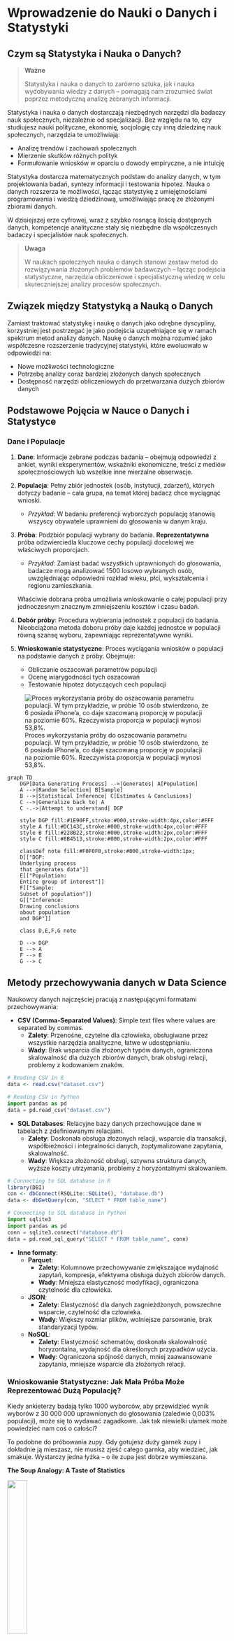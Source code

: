 # Wprowadzenie do Nauki o Danych i Statystyki

## Czym są Statystyka i Nauka o Danych?

> **Ważne**
>
> Statystyka i nauka o danych to zarówno sztuka, jak i nauka wydobywania wiedzy z danych – pomagają nam zrozumieć świat poprzez metodyczną analizę zebranych informacji.

Statystyka i nauka o danych dostarczają niezbędnych narzędzi dla badaczy nauk społecznych, niezależnie od specjalizacji. Bez względu na to, czy studiujesz nauki polityczne, ekonomię, socjologię czy inną dziedzinę nauk społecznych, narzędzia te umożliwiają:

-   Analizę trendów i zachowań społecznych
-   Mierzenie skutków różnych polityk
-   Formułowanie wniosków w oparciu o dowody empiryczne, a nie intuicję

Statystyka dostarcza matematycznych podstaw do analizy danych, w tym projektowania badań, syntezy informacji i testowania hipotez. Nauka o danych rozszerza te możliwości, łącząc statystykę z umiejętnościami programowania i wiedzą dziedzinową, umożliwiając pracę ze złożonymi zbiorami danych.

W dzisiejszej erze cyfrowej, wraz z szybko rosnącą ilością dostępnych danych, kompetencje analityczne stały się niezbędne dla współczesnych badaczy i specjalistów nauk społecznych.

> **Uwaga**
>
> W naukach społecznych nauka o danych stanowi zestaw metod do rozwiązywania złożonych problemów badawczych – łącząc podejścia statystyczne, narzędzia obliczeniowe i specjalistyczną wiedzę w celu skuteczniejszej analizy procesów społecznych.

## Związek między Statystyką a Nauką o Danych

Zamiast traktować statystykę i naukę o danych jako odrębne dyscypliny, korzystniej jest postrzegać je jako podejścia uzupełniające się w ramach spektrum metod analizy danych. Naukę o danych można rozumieć jako współczesne rozszerzenie tradycyjnej statystyki, które ewoluowało w odpowiedzi na:

-   Nowe możliwości technologiczne
-   Potrzebę analizy coraz bardziej złożonych danych społecznych
-   Dostępność narzędzi obliczeniowych do przetwarzania dużych zbiorów danych

## Podstawowe Pojęcia w Nauce o Danych i Statystyce

### Dane i Populacje

1.  **Dane**: Informacje zebrane podczas badania – obejmują odpowiedzi z ankiet, wyniki eksperymentów, wskaźniki ekonomiczne, treści z mediów społecznościowych lub wszelkie inne mierzalne obserwacje.

2.  **Populacja**: Pełny zbiór jednostek (osób, instytucji, zdarzeń), których dotyczy badanie – cała grupa, na temat której badacz chce wyciągnąć wnioski.

    -   *Przykład*: W badaniu preferencji wyborczych populację stanowią wszyscy obywatele uprawnieni do głosowania w danym kraju.

3.  **Próba**: Podzbiór populacji wybrany do badania. **Reprezentatywna** próba odzwierciedla kluczowe cechy populacji docelowej we właściwych proporcjach.

    -   *Przykład*: Zamiast badać wszystkich uprawnionych do głosowania, badacze mogą analizować 1500 losowo wybranych osób, uwzględniając odpowiedni rozkład wieku, płci, wykształcenia i regionu zamieszkania.

    Właściwie dobrana próba umożliwia wnioskowanie o całej populacji przy jednoczesnym znacznym zmniejszeniu kosztów i czasu badań.

4.  **Dobór próby**: Procedura wybierania jednostek z populacji do badania. Nieobciążona metoda doboru próby daje każdej jednostce w populacji równą szansę wyboru, zapewniając reprezentatywne wyniki.

5.  **Wnioskowanie statystyczne**: Proces wyciągania wniosków o populacji na podstawie danych z próby. Obejmuje:

    -   Obliczanie oszacowań parametrów populacji
    -   Ocenę wiarygodności tych oszacowań
    -   Testowanie hipotez dotyczących cech populacji

![Proces wykorzystania próby do oszacowania parametru populacji. W tym przykładzie, w próbie 10 osób stwierdzono, że 6 posiada iPhone'a, co daje szacowaną proporcję w populacji na poziomie 60%. Rzeczywista proporcja w populacji wynosi 53,8%.](stat_imgs/population_vs_sample.png)

```mermaid
graph TD
    DGP[Data Generating Process] -->|Generates| A[Population]
    A -->|Random Selection| B[Sample]
    B -->|Statistical Inference| C[Estimates & Conclusions]
    C -->|Generalize back to| A
    C -.->|Attempt to understand| DGP

    style DGP fill:#1E90FF,stroke:#000,stroke-width:4px,color:#FFF
    style A fill:#DC143C,stroke:#000,stroke-width:4px,color:#FFF
    style B fill:#228B22,stroke:#000,stroke-width:2px,color:#FFF
    style C fill:#8B4513,stroke:#000,stroke-width:2px,color:#FFF
    
    classDef note fill:#F0F0F0,stroke:#000,stroke-width:1px;
    D[["DGP:
    Underlying process
    that generates data"]]
    E[["Population:
    Entire group of interest"]]
    F[["Sample:
    Subset of population"]]
    G[["Inference:
    Drawing conclusions
    about population
    and DGP"]]
    
    class D,E,F,G note
    
    D --> DGP
    E --> A
    F --> B
    G --> C
```


::: {.callout-note}
## Metody przechowywania danych w Data Science

Naukowcy danych najczęściej pracują z następującymi formatami przechowywania:

- **CSV (Comma-Separated Values)**: Simple text files where values are separated by commas.
  - **Zalety**: Przenośne, czytelne dla człowieka, obsługiwane przez wszystkie narzędzia analityczne, łatwe w udostępnianiu.
  - **Wady**: Brak wsparcia dla złożonych typów danych, ograniczona skalowalność dla dużych zbiorów danych, brak obsługi relacji, problemy z kodowaniem znaków.

```r
# Reading CSV in R
data <- read.csv("dataset.csv")
```

```python
# Reading CSV in Python
import pandas as pd
data = pd.read_csv("dataset.csv")
```

- **SQL Databases**: Relacyjne bazy danych przechowujące dane w tabelach z zdefiniowanymi relacjami.
  - **Zalety**: Doskonała obsługa złożonych relacji, wsparcie dla transakcji, współbieżności i integralności danych, zoptymalizowane zapytania, skalowalność.
  - **Wady**: Większa złożoność obsługi, sztywna struktura danych, wyższe koszty utrzymania, problemy z horyzontalnymi skalowaniem.

```r
# Connecting to SQL database in R
library(DBI)
con <- dbConnect(RSQLite::SQLite(), "database.db")
data <- dbGetQuery(con, "SELECT * FROM table_name")
```

```python
# Connecting to SQL database in Python
import sqlite3
import pandas as pd
conn = sqlite3.connect("database.db")
data = pd.read_sql_query("SELECT * FROM table_name", conn)
```

- **Inne formaty**:
  - **Parquet**: 
    - **Zalety**: Kolumnowe przechowywanie zwiększające wydajność zapytań, kompresja, efektywna obsługa dużych zbiorów danych.
    - **Wady**: Mniejsza elastyczność modyfikacji, ograniczona czytelność dla człowieka.
  
  - **JSON**: 
    - **Zalety**: Elastyczność dla danych zagnieżdżonych, powszechne wsparcie, czytelność dla człowieka.
    - **Wady**: Większy rozmiar plików, wolniejsze parsowanie, brak standaryzacji typów.
  
  - **NoSQL**: 
    - **Zalety**: Elastyczność schematów, doskonała skalowalność horyzontalna, wydajność dla określonych przypadków użycia.
    - **Wady**: Ograniczona spójność danych, mniej zaawansowane zapytania, mniejsze wsparcie dla złożonych relacji.
:::


### Wnioskowanie Statystyczne: Jak Mała Próba Może Reprezentować Dużą Populację?

Kiedy ankieterzy badają tylko 1000 wyborców, aby przewidzieć wynik wyborów z 30 000 000 uprawnionych do głosowania (zaledwie 0,003% populacji), może się to wydawać zagadkowe. Jak tak niewielki ułamek może powiedzieć nam coś o całości?

To podobne do próbowania zupy. Gdy gotujesz duży garnek zupy i dokładnie ją mieszasz, nie musisz zjeść całego garnka, aby wiedzieć, jak smakuje. Wystarczy jedna łyżka – o ile zupa jest dobrze wymieszana.

::: callout-note
**The Soup Analogy: A Taste of Statistics**

![](stat_imgs/soup-svgrepo-com.svg){width="30%"}

-   When you taste a spoonful of soup and decide it isn't salty enough, that's exploratory/descriptive analysis.
-   If you generalize and conclude that your entire pot of soup needs salt, that's an inference.
-   For your inference to be valid, the spoonful you tasted (the sample) needs to be representative of the entire pot (the population).
-   If the soup is not well stirred (heterogeneous population), it doesn't matter how large a spoon you have (sample size), it will still not accurately represent the whole. If the soup is well stirred (homogeneous population), even a small spoon will suffice to test the soup.
:::



#### Dlaczego Losowy Dobór Próby Działa

Losowy dobór próby działa dzięki trzem kluczowym zasadom:

1.  **Równe szanse**: Każda osoba w populacji ma taką samą szansę na wybór, co zapobiega systematycznemu błędowi.

2.  **Reprezentatywna różnorodność**: Gdy każdy ma równą szansę, naturalnie otrzymujesz osoby ze wszystkich różnych grup w mniej więcej takich samych proporcjach, w jakich występują w populacji.

    *Przykład*: Jeśli 51% wyborców to kobiety, to około 51% twojej losowej próby prawdopodobnie będą stanowić kobiety (plus minus pewne losowe wahania).

3.  **Prawo wielkich liczb**: Wraz ze wzrostem wielkości próby (n), losowe wahania stają się mniej istotne, a statystyki próby zbliżają się do prawdziwych wartości populacji.

    *Przykład*: Jeśli rzucisz monetą 10 razy, możesz otrzymać 7 orłów (70%). Ale jeśli rzucisz nią 1000 razy, jest znacznie bardziej prawdopodobne, że otrzymasz około 500 orłów (50%).

Bez właściwego losowego doboru próby można łatwo uzyskać próbę obciążoną. Na przykład, gdybyś przeprowadzał ankiety tylko wśród osób w centrum handlowym w dni powszednie rano, pominąłbyś większość pracujących osób i studentów, co dałoby zniekształcony obraz populacji.



::: {.callout-important}
## Losowość jako fundamentalne prawo natury

Losowość można postrzegać jako jedno z podstawowych praw natury, które kształtuje rzeczywistość na wielu poziomach:

- **W mechanice kwantowej**: Zasada nieoznaczoności Heisenberga i probabilistyczna natura zjawisk kwantowych wskazują, że losowość jest wbudowana w fundamentalną strukturę rzeczywistości, a nie wynika jedynie z niedoskonałości naszych pomiarów czy wiedzy

- **W genetyce**: Losowe mutacje i rekombinacje genetyczne stanowią podstawowy mechanizm ewolucji i różnorodności biologicznej

- **W teorii chaosu**: Systemy deterministyczne mogą wykazywać nieprzewidywalne zachowania ze względu na wrażliwość na warunki początkowe (tzw. "efekt motyla")

- **W badaniach statystycznych**: Losowy dobór próby jest podstawą wnioskowania o populacji - bez tej własności natury, nie bylibyśmy w stanie formułować wiarygodnych uogólnień z ograniczonych zbiorów danych

Ta naturalna losowość staje się fundamentem metodologii nauk empirycznych, szczególnie widocznym w dwóch kluczowych aspektach:

**1. Randomizacja w eksperymentach**

Randomizacja to proces losowego przydzielania jednostek badawczych do grup eksperymentalnych. Jest to kluczowy element metodologii eksperymentalnej, który:

- Minimalizuje wpływ zmiennych zakłócających
- Równoważy nieznane czynniki między grupami
- Zmniejsza ryzyko błędu systematycznego
- Umożliwia stosowanie testów statystycznych do analizy wyników

Przykład w R:
```r
# Randomizacja w eksperymencie
set.seed(42) # dla odtwarzalności
uczestnicy <- 1:30  # 30 uczestników badania
grupy <- c(rep("Kontrolna", 15), rep("Eksperymentalna", 15))
przydział_losowy <- sample(grupy)  # losowy przydział do grup
head(data.frame(ID = uczestnicy[1:6], Grupa = przydział_losowy[1:6]))
```

**2. Prosta próba losowa**

Prosta próba losowa to podstawowa metoda pobierania próby, w której każdy element populacji ma taką samą szansę na włączenie do próby. Ta własność losowości:

- Zapewnia reprezentatywność próby
- Umożliwia wnioskowanie o parametrach populacji
- Pozwala na obliczanie błędów losowych i konstruowanie przedziałów ufności

Przykład w R:
```r
# Losowanie prostej próby losowej z populacji
populacja <- 1:1000  # populacja 1000 elementów
próba <- sample(populacja, 50)  # losowa próba 50 elementów
summary(próba)  # podstawowe statystyki wylosowanej próby
```

Uznanie losowości za prawo natury zmienia nasze postrzeganie rzeczywistości - z deterministycznego poglądu, gdzie wszystko jest teoretycznie przewidywalne przy wystarczającej wiedzy, na stochastyczny, gdzie niepewność i zmienność są nieodłącznymi cechami świata. Dzięki temu możemy projektować badania, które wykorzystują tę naturalną własność do wiarygodnego poznawania otaczającej nas rzeczywistości.
:::


### Zrozumienie Błędu Statystycznego

Korzystając z próby do poznania populacji, nieuchronnie napotykamy błąd statystyczny:

**Błąd statystyczny** to różnica między naszym oszacowaniem z próby a prawdziwą wartością w populacji.


::: {.callout-important}
## Kompletna klasyfikacja błędów statystycznych

Błędy statystyczne mogą podważyć wiarygodność i rzetelność wyników badań. Zrozumienie tych błędów jest kluczowe dla projektowania dobrych badań, prawidłowej analizy danych i wyciągania właściwych wniosków. Oto kompleksowa klasyfikacja błędów statystycznych:

### Błędy pobierania próby

**Losowe błędy próbkowania**

- Możesz o nich myśleć jako o naturalnym "szczęściu w losowaniu" przy wyborze próby
- Przykład: Jeśli losowo wybierzesz 30 studentów z uniwersytetu, aby zmierzyć średni wzrost, prawdopodobnie otrzymasz nieco inny wynik za każdym razem, gdy pobierzesz próbę
- Te błędy zmniejszają się wraz ze zwiększaniem liczebności próby
- Nie można ich całkowicie wyeliminować, ale można je oszacować za pomocą "marginesu błędu"

**Nielosowe (systematyczne) błędy próbkowania**

- **Błąd doboru próby**: Gdy próba nie reprezentuje uczciwie wszystkich, których powinna
  - Przykład: Przeprowadzenie ankiety telefonicznej docierającej tylko do osób posiadających telefony stacjonarne, pomijając tych, którzy korzystają wyłącznie z telefonów komórkowych
- **Niepełne pokrycie**: Gdy niektóre grupy są pomijane w próbie
  - Przykład: Ankieta przeprowadzona tylko podczas zajęć dziennych pominie studentów studiów wieczorowych
- **Błąd samoselekcji**: Gdy ludzie sami decydują, czy wziąć udział w badaniu, potencjalnie zniekształcając wyniki
  - Przykład: Tylko osoby z silnymi opiniami odpowiadają na ankietę zadowolenia klienta
- **Błąd braku odpowiedzi**: Gdy określone typy osób zwykle nie odpowiadają na ankiety
  - Przykład: Bardzo zajęci ludzie mogą nie wypełnić kwestionariusza, co daje wyniki nadreprezentujące osoby z większą ilością wolnego czasu
  

Na przykład, jeśli obliczamy średni wzrost z próby, błąd standardowy mówi nam, jak bardzo ta średnia mogłaby się różnić, gdybyśmy wielokrotnie pobierali różne losowe próby. Jednak jeśli nasze urządzenie pomiarowe jest wadliwe i zawsze dodaje 2,5 cm do każdego pomiaru, mamy błąd systematyczny, którego zwiększenie wielkości próby nie naprawi.


### Błędy pomiaru

**Losowe błędy pomiaru**

- Nieprzewidywalny "szum" podczas mierzenia czegokolwiek
- Przykład: Lekko drżąca ręka przy pomiarze ciśnienia krwi daje nieco inne odczyty za każdym razem
- Te błędy zazwyczaj równoważą się przy wielokrotnych pomiarach

**Systematyczne błędy pomiaru**

- **Błędy kalibracji**: Gdy narzędzie pomiarowe jest konsekwentnie niedokładne
  - Przykład: Waga, która zawsze dodaje 1 kg do wagi każdego
- **Błąd obserwatora**: Gdy osoba zbierająca dane wpływa na pomiary
  - Przykład: Badacz nieświadomie zapisuje dane w sposób potwierdzający jego hipotezę
- **Błąd społecznej poprawności**: Gdy ludzie odpowiadają tak, jak myślą, że "powinni", a nie zgodnie z prawdą
  - Przykład: Zaniżanie ilości spożywanego fast foodu w badaniu żywieniowym

### Błędy wnioskowania

**Błędy testowania hipotez** (wyjaśnienie uproszczone)

- **Błąd I rodzaju**: Dostrzeganie efektu lub związku, który tak naprawdę nie istnieje (fałszywy alarm)
  - Przykład: Wyciągnięcie wniosku, że lek działa, gdy jego korzyści wynikały tylko z przypadku
- **Błąd II rodzaju**: Przeoczenie efektu lub związku, który faktycznie istnieje (przeoczenie)
  - Przykład: Wyciągnięcie wniosku, że lek nie działa, gdy w rzeczywistości pomaga pacjentom
- **Błąd III rodzaju**: Rozwiązywanie niewłaściwego problemu lub zadawanie złego pytania
  - Przykład: Badanie, czy metoda nauczania poprawia wyniki testów, gdy prawdziwe pytanie powinno dotyczyć długoterminowego zrozumienia materiału

**Problemy z mocą statystyczną**

- **Badania z niedostateczną mocą**: Nieuwzględnienie wystarczającej liczby uczestników, aby wiarygodnie wykryć efekty
  - Przykład: Próba przetestowania programu odchudzającego z udziałem tylko 5 osób — zbyt mało, aby wyciągnąć wiarygodne wnioski

### Błędy specyfikacji modelu

**Błędy wyboru zmiennych**

- **Błąd pominięcia zmiennej**: Pominięcie ważnych czynników wpływających na wyniki
  - Przykład: Badanie związku między ćwiczeniami a utratą wagi bez uwzględnienia diety uczestników
- **Błąd zmiennej zakłócającej**: Gdy zewnętrzny czynnik wpływa zarówno na to, co testujesz, jak i na wynik
  - Przykład: Osoby, które ćwiczą (zmienna 1), mogą również mieć tendencję do zdrowszego odżywiania się (ukryty czynnik), co wpływa na utratę wagi (wynik)

**Błędy założeń**

- Gdy stosowany test statystyczny nie pasuje do twoich danych
  - Przykład: Używanie testu, który zakłada, że dane mają rozkład normalny (przypominający krzywą dzwonową), gdy w rzeczywistości tak nie jest

### Błędy przetwarzania i analizy danych

**Błędy obsługi danych**

- **Błędy wprowadzania danych**: Proste pomyłki przy zapisywaniu informacji
  - Przykład: Wpisanie "105" zamiast "15" jako wieku kogoś
- **Problemy z brakującymi danymi**: Niewłaściwe uwzględnienie niekompletnych informacji
  - Przykład: Obliczanie średniego wyniku testu przy ignorowaniu nieobecnych uczniów

**Błędy wykonania analizy**

- **Błędy oprogramowania lub użytkownika**: Pomyłki w korzystaniu z programów statystycznych
  - Przykład: Wybranie niewłaściwego rodzaju testu w oprogramowaniu statystycznym

### Błędy interpretacji i raportowania

**Błędy wnioskowania przyczynowego**

- **Błąd mylenia korelacji z przyczynowością**: Założenie, że gdy dwie rzeczy występują razem, jedna musi powodować drugą
  - Przykład: Zauważenie, że kraje z większym spożyciem czekolady mają więcej laureatów Nagrody Nobla i błędne wnioskowanie, że czekolada zwiększa inteligencję

**Błędy raportowania i komunikacji**

- **p-hacking (manipulacja wartością p)**: Próbowanie wielu różnych analiz, aż znajdziesz coś "istotnego"
  - Przykład: Analizowanie danych na 20 różnych sposobów i raportowanie tylko tej analizy, która pokazała pożądany wynik
- **Wybiórcze raportowanie**: Dzielenie się tylko wynikami potwierdzającymi hipotezę
  - Przykład: Firma produkująca tabletki odchudzające publikuje tylko badania, w których ich produkt działał, ukrywając badania, w których nie działał

### Strategie naprawcze

Sposoby na zmniejszenie tych błędów:

- **Właściwe projektowanie badań**: Staranne planowanie badań przed zebraniem danych
- **Odpowiednia wielkość próby**: Uwzględnienie wystarczającej liczby uczestników na podstawie obliczeń statystycznych
- **Prerejestracja**: Zadeklarowanie, co będziesz analizować, zanim zobaczysz dane
- **Przejrzystość**: Dzielenie się danymi i metodami analizy z innymi
- **Replikacja**: Powtórzenie badania przez innych badaczy, aby sprawdzić, czy otrzymają podobne wyniki

Zrozumienie tych błędów pomaga zapewnić, że wyniki badań są wiarygodne i że nie wyciągamy fałszywych wniosków, które mogłyby prowadzić do złych decyzji w dziedzinach takich jak medycyna, polityka publiczna, edukacja i biznes.
:::


### Zagadnienia Doboru Wielkości Próby

Niezbędna wielkość próby zależy od trzech głównych czynników:

1. **Jaki rodzaj estymacji przeprowadzasz?** (proporcje, średnie, parametry regresji, itp.)
2. **Jak dokładny ma być Twój szacunek?**
   
   * Większa dokładność = większa próba
   * Przykład: Oszacowanie z dokładnością ±1% wymaga około 9 razy więcej osób niż szacowanie z dokładnością ±3%

3. **Jak zróżnicowana jest Twoja populacja?**
   
   * Dla proporcji: Maksymalna zmienność występuje przy 50%, minimalna przy 0% lub 100%
   * Dla średnich: Sprawdź, jak bardzo pomiary różnią się między sobą (wariancja)
   * Dla modeli regresji: Weź pod uwagę wariancję predyktorów i zmiennych wynikowych

#### Uwagi dotyczące małych populacji

Pracując z małymi populacjami (np. 1000 osób lub mniej):

- Istnieją znaczące różnice metodologiczne w porównaniu do dużych populacji
- Prosta próba losowa tradycyjnie zakłada losowanie ze zwracaniem
- W praktyce badawczej zwykle stosuje się losowanie bez zwracania
- Im mniejsza populacja, tym większa różnica między tymi podejściami
- **Współczynnik korekty dla populacji skończonej** staje się niezbędny przy badaniu ponad 5-10% populacji

**Praktyczne zalecenia dla małych populacji:**

* Dla populacji poniżej 200 jednostek, rozważ pełny spis (census)
* Stosuj odpowiednie formuły statystyczne uwzględniające losowanie bez zwracania
* Standardowe formuły dla błędów standardowych oparte na losowaniu ze zwracaniem przeszacują błąd w małych populacjach
* Jasno dokumentuj mechanizm doboru próby w raportach badawczych

**Wyjaśnienie różnicy:**

-   Losowanie ze zwracaniem: każda jednostka ma stałe prawdopodobieństwo wyboru w każdym losowaniu (np. 1/N)
-   Losowanie bez zwracania: prawdopodobieństwo wyboru zmienia się w kolejnych losowaniach (od 1/N do 1/(N-1), 1/(N-2), itd.)
-   W dużych populacjach różnica jest minimalna; w małych - fundamentalna
-   Schematy losowania bez zwracania często mają niższą wariancję estymatora niż losowanie ze zwracaniem


### Aspekty Estymacji Statystycznej

#### Proporcje (odsetki)

Przy szacowaniu proporcji (np. odsetka wyborców popierających kandydata), wymagana wielkość próby zależy w dużej mierze od tego, jak blisko ta proporcja jest 50%.

**Dlaczego proporcje bliskie 50% wymagają większych prób:**

Posłużmy się konkretnym przykładem z różnymi wielkościami próby:

| Rzeczywista Proporcja w Populacji | Wielkość Próby | Typowy Margines Błędu |
|-----------------------------------|----------------|------------------------|
| 50% (maksymalna niepewność)       | 100            | ±10 punktów procentowych |
| 50% (maksymalna niepewność)       | 400            | ±5 punktów procentowych  |
| 50% (maksymalna niepewność)       | 1 000          | ±3 punktów procentowych  |
| 10% (mniejsza niepewność)         | 100            | ±6 punktów procentowych  |
| 10% (mniejsza niepewność)         | 400            | ±3 punktów procentowych  |
| 10% (mniejsza niepewność)         | 1 000          | ±2 punktów procentowych  |

Te liczby pokazują dwa ważne wzorce:
1. **Wraz ze wzrostem wielkości próby, margines błędu maleje** (porównując wiersze)
2. **Przy tej samej wielkości próby, proporcje bliskie 50% mają większe marginesy błędu** niż proporcje bliskie 0% lub 100% (porównując 50% vs 10%)

Dzieje się tak, ponieważ proporcje podlegają rozkładowi dwumianowemu, gdzie wariancja jest maksymalna przy p=0,5 (50%) i minimalna przy p=0 lub p=1 (0% lub 100%).

**Wielkość populacji ma minimalny wpływ:**

W typowym sondażu wyborczym, gdzie proporcje są bliskie 50%, około 1000 losowo wybranych osób zapewnia dokładność około ±3 punktów procentowych. Co zaskakujące, ta wielkość próby pozostaje w przybliżeniu taka sama, niezależnie od tego, czy badana populacja liczy 30 000 czy 30 milionów osób. Ten nieintuicyjny fakt wyjaśnia, dlaczego ogólnokrajowe sondaże mogą być dokładne przy stosunkowo małych próbach.

#### Średnie

Przy szacowaniu średniej (np. typowego dochodu gospodarstwa domowego czy wzrostu):

- Średnia podsumowuje ciągłe pomiary, które mogą przyjmować wiele różnych wartości
- Wielkość próby zależy głównie od tego, jak bardzo te pomiary różnią się między osobami
- Kluczowe aspekty:
  * Populacje z bardziej zróżnicowanymi pomiarami wymagają większych prób
  * Bardziej precyzyjne oszacowania wymagają większych prób
  * W przeciwieństwie do proporcji, nie ma "maksymalnej niepewności" przy określonej wartości
  * Niezbędna wielkość próby jest wprost proporcjonalna do wariancji zmiennej

- Na przykład, oszacowanie średniego dochodu może wymagać większej próby niż oszacowanie średniego wzrostu, ponieważ dochody zazwyczaj różnią się bardziej niż wzrost

#### Parametry Modeli i Złożona Estymacja

Modelowanie statystyczne wykracza poza proste proporcje i średnie, badając relacje między zmiennymi i tworząc prognozy. Wymagania dotyczące wielkości próby stają się bardziej złożone w tych kontekstach.

##### Parametry Modeli Regresji

Modele regresji opisują, jak jedna zmienna (zmienna zależna) odnosi się do jednej lub więcej innych zmiennych (zmiennych niezależnych). Aspekty dotyczące wielkości próby w regresji obejmują:

**Kluczowe czynniki wpływające na wymaganą wielkość próby:**

- **Liczba parametrów**: Każda zmienna predykcyjna i termin interakcji zużywa "stopnie swobody"
  * Więcej zmiennych = potrzebna większa próba
  * Praktyczna zasada: 10-20 obserwacji na zmienną to minimalna wartość wyjściowa
  * Do wykrywania subtelnych efektów: może być potrzebne 50-100+ obserwacji na zmienną

- **Wielkość efektu**: Siła badanych zależności
  * Mniejsze efekty wymagają większych prób, aby je wiarygodnie wykryć
  * Analiza mocy powinna być przeprowadzona w oparciu o spodziewane wielkości efektów

- **Wyjaśnienia zmienności**:
  * Wartości $R^2$ - wyższe wartości wskazują na modele, które wyjaśniają więcej wariancji, potencjalnie wymagając mniejszych prób
  * Wariancja resztowa - większa niewyjaśniona zmienność wymaga większych prób

- **Złożoność modelu**:
  * Relacje liniowe vs. nieliniowe
  * Efekty interakcji
  * Zagnieżdżone lub hierarchiczne struktury danych
  * Rozkłady nienormalne lub heteroskedastyczność

##### Zaawansowane Aspekty Modelowania

**Modele Wielopoziomowe i Hierarchiczne:**

- Te modele obsługują zagnieżdżone struktury danych (np. uczniowie w klasach w szkołach)
- Wymagania wielkości próby działają na wielu poziomach:
  * Poziom 1: Indywidualne obserwacje (np. uczniowie)
  * Poziom 2: Czynniki grupujące (np. klasy)
  * Poziom 3: Grupy wyższego poziomu (np. szkoły)
- Praktyczna zasada: Potrzeba co najmniej 30+ grup na wyższych poziomach dla wiarygodnej estymacji
- Moc zależy bardziej od liczby jednostek wyższego poziomu niż od całkowitej wielkości próby

**Modele Równań Strukturalnych (SEM):**

- Złożone modele badające relacje między zmiennymi latentnymi
- Wymagania dotyczące wielkości próby zazwyczaj większe niż przy prostej regresji
- Zalecenia wahają się od minimum 200 do 10-20 obserwacji na szacowany parametr
- Złożoność modelu i oczekiwane wielkości efektów mocno wpływają na wymagane wielkości prób

**Podejścia Bayesowskie:**

- Wcześniejsze informacje mogą czasami kompensować mniejsze wielkości prób
- Jednakże nadal wymagają wystarczających danych, szczególnie dla złożonych modeli
- Kontrole predykcyjne a posteriori pomagają ocenić, czy wielkość próby jest odpowiednia

#### Planowanie Wielkości Próby w Praktyce

Przy planowaniu badań należy wziąć pod uwagę:

1. **Moc statystyczna**: Zdolność do wykrywania efektów, gdy rzeczywiście istnieją
   * Zazwyczaj dąży się do 80% mocy (lub wyższej dla krytycznych decyzji)
   * Przeprowadź formalne analizy mocy, gdy to możliwe

2. **Precyzja**: Jak wąskie muszą być przedziały ufności
   * Rozważ praktyczne znaczenie precyzji w swojej dziedzinie
   * Większa precyzja wymaga większych prób

3. **Ograniczenia zasobów**: Zrównoważ ideały statystyczne z praktycznymi ograniczeniami
   * Budżet, czas, dostępność uczestników
   * Rozważ sekwencyjne lub adaptacyjne pobieranie próbek, gdy jest to właściwe

4. **Względy etyczne**: Zbieraj wystarczająco dużo danych, aby wiarygodnie odpowiedzieć na pytania, ale nie marnuj zasobów ani nie obciążaj niepotrzebnie uczestników

Pamiętaj, że są to wytyczne, a konkretne pytania badawcze mogą wymagać konsultacji ze statystykiem w celu optymalnego określenia wielkości próby.


### Przykład Maksymalnej Niepewności dla Proporcji: Dlaczego 50% to "Najgorszy Przypadek"

Aby zrozumieć, dlaczego proporcje bliskie 50% wymagają większych prób, przyjrzyjmy się symulacji:

Wyobraź sobie, że masz 100 monet w torbie, które są albo złote, albo srebrne. Chcesz oszacować, jaki procent stanowią złote monety, losowo wybierając 20 monet.

**Scenariusz A: 50% Złotych (Maksymalna Niepewność)**

-   Torba zawiera 50 złotych i 50 srebrnych monet (50% złotych)
-   Zasymulujmy losowanie 20 monet 10 różnych razy:
    -   Losowanie 1: 8 złotych monet (40% - błąd o 10%)
    -   Losowanie 2: 12 złotych monet (60% - błąd o 10%)
    -   Losowanie 3: 9 złotych monet (45% - błąd o 5%)
    -   Losowanie 4: 7 złotych monet (35% - błąd o 15%)
    -   Losowanie 5: 11 złotych monet (55% - błąd o 5%)
    -   Losowanie 6: 14 złotych monet (70% - błąd o 20%)
    -   Losowanie 7: 8 złotych monet (40% - błąd o 10%)
    -   Losowanie 8: 10 złotych monet (50% - idealnie!)
    -   Losowanie 9: 7 złotych monet (35% - błąd o 15%)
    -   Losowanie 10: 12 złotych monet (60% - błąd o 10%)

Te wyniki różnią się znacznie, od 35% do 70%, ze średnim błędem wynoszącym 10 punktów procentowych!

**Scenariusz B: 10% Złotych (Mniejsza Niepewność)**

-   Torba zawiera 10 złotych i 90 srebrnych monet (10% złotych)
-   Zasymulujmy losowanie 20 monet 10 różnych razy:
    -   Losowanie 1: 1 złota moneta (5% - błąd o 5%)
    -   Losowanie 2: 2 złote monety (10% - idealnie!)
    -   Losowanie 3: 3 złote monety (15% - błąd o 5%)
    -   Losowanie 4: 1 złota moneta (5% - błąd o 5%)
    -   Losowanie 5: 2 złote monety (10% - idealnie!)
    -   Losowanie 6: 0 złotych monet (0% - błąd o 10%)
    -   Losowanie 7: 3 złote monety (15% - błąd o 5%)
    -   Losowanie 8: 2 złote monety (10% - idealnie!)
    -   Losowanie 9: 1 złota moneta (5% - błąd o 5%)
    -   Losowanie 10: 2 złote monety (10% - idealnie!)

Te wyniki pozostają znacznie bliżej prawdziwych 10%, wahając się od 0% do 15%, ze średnim błędem wynoszącym tylko 4 punkty procentowe.

To pokazuje, dlaczego potrzebujemy większych prób, gdy proporcja jest bliska 50% - naturalna zmienność jest znacznie większa. Gdy prawdziwa proporcja wynosi 50%, każde odchylenie od tej idealnej równowagi jest równie prawdopodobne w dowolnym kierunku, tworząc maksymalną niepewność.

#### Przykład Sondażu Opinii: Popularni a Niepopularni Kandydaci

W sondażu wyborczym z 1000 osób:

**Dla głównego kandydata z poparciem 40%:**

-   Nasza dokładność wyniosłaby około ±3 punktów procentowych
-   Możemy oszacować jego poparcie między 37% a 43%

**Dla kandydata z mniejszym poparciem 3%:**

-   Nasza dokładność wyniosłaby około ±1 punkt procentowy
-   Możemy oszacować jego poparcie między 2% a 4%

**Ważne wyjaśnienie dotyczące dokładności:**

1.  **Dokładność bezwzględna (w punktach procentowych):**

    -   Dla kandydata z mniejszym poparciem (3%): ±1 punkt procentowy (mniejszy błąd bezwzględny)
    -   Dla głównego kandydata (40%): ±3 punkty procentowe (większy błąd bezwzględny)

2.  **Dokładność względna (jako proporcja oszacowania):**

    -   Dla kandydata z mniejszym poparciem (3%): ±1 punkt procentowy to 33% jego poziomu poparcia
    -   Dla głównego kandydata (40%): ±3 punkty procentowe to tylko 7,5% jego poziomu poparcia

To wyjaśnia, dlaczego sondaże mogą wiarygodnie wykrywać obecność kandydatów z mniejszym poparciem, ale mogą mieć trudności z precyzyjnym mierzeniem małych zmian w ich poziomach poparcia. Ta sama wielkość próby daje różne dokładności bezwzględne w zależności od tego, jak blisko proporcja jest 50%.

### Podsumowanie: Kluczowe Punkty do Zapamiętania

1.  **Statystyka i nauka o danych** dostarczają niezbędnych narzędzi do zrozumienia zjawisk społecznych poprzez analizę danych.

2.  **Właściwie dobrane próby** pozwalają na wiarygodne wnioskowanie o całych populacjach bez badania wszystkich.

3.  **Błąd statystyczny** występuje w dwóch formach:

    -   Błąd losowy (zmniejszany przez większe próby)
    -   Błąd systematyczny (zmniejszany przez lepszą metodologię)

4.  **Potrzebna wielkość próby** zależy od:

    -   Co mierzysz (proporcje czy średnie)
    -   Pożądanej dokładności
    -   Zmienności w populacji
    -   W przypadku proporcji, wartości bliskie 50% wymagają większych prób

5.  **Małe populacje** wymagają specjalnych rozważań dotyczących doboru próby i mogą korzystać z współczynnika korekty dla populacji skończonej.

Zrozumienie tych podstawowych pojęć pozwoli ci lepiej projektować i interpretować badania w naukach społecznych.

::: {.panel-tabset group="language"}
## SRS

**Prosty Dobór Losowy**: Każda jednostka ma równe prawdopodobieństwo wyboru. Cała populacja jest losowo próbkowana bez żadnego z góry ustalonego wzorca.

![Prosty Dobór Losowy. Źródło: https://app.passyourmath.com/courses/theory/116/1750/26640/en](stat_imgs/Simple_Random_Sampling2.svg)

## Dobór warstwowy

**Dobór Warstwowy**: Populacja jest podzielona na odrębne podgrupy (warstwy) przed losowym pobraniem próbek z każdej warstwy proporcjonalnie.

![Dobór Warstwowy. Źródło: https://app.passyourmath.com/courses/theory/116/1750/26640/en](stat_imgs/Stratified2.svg)

## Dobór grupowy

**Dobór Grupowy**: Populacja jest podzielona na skupiska (klastry), a całe skupiska są losowo wybierane do analizy zamiast pojedynczych jednostek.

![Dobór Grupowy. Źródło: https://app.passyourmath.com/courses/theory/116/1750/26640/en](stat_imgs/Cluster2.svg)
:::

::: callout-note
## Data Generating Process i Superpopulacja w kontekście badań statystycznych

W statystyce i ekonometrii często posługujemy się pojęciami populacji i próby. Jednak dla pełnego zrozumienia statystycznych modeli warto wprowadzić dwa dodatkowe koncepty: **data generating process (DGP)** oraz **superpopulację**. Pojęcia te pomogą lepiej zrozumieć, w jaki sposób powstają dane, które analizujemy.

### Podstawowe pojęcia

**Populacja**: Zbiór wszystkich jednostek (osób, firm, krajów itp.), które są przedmiotem naszego badania. Przykładowo, wszystkie gospodarstwa domowe w Polsce.

**Próba**: Podzbiór populacji, który badamy, aby wyciągnąć wnioski o całej populacji. Przykładowo, 1000 losowo wybranych gospodarstw domowych w Polsce.

### Data Generating Process (DGP)

**Data Generating Process** (proces generujący dane) to mechanizm lub model stochastyczny (losowy), który określa, w jaki sposób powstają wartości zmiennych, które obserwujemy.

Kluczowe cechy DGP:

-   Jest to abstrakcyjny, matematyczny model opisujący, jak zmienne są ze sobą powiązane
-   Zawiera zarówno element deterministyczny (przewidywalny), jak i losowy (nieprzewidywalny)
-   Zwykle wyrażany za pomocą równań i rozkładów prawdopodobieństwa

#### Przykład DGP:

Załóżmy, że badamy dochody gospodarstw domowych. Model DGP (równanie matematyczne) mógłby wyglądać tak:

$Y_i = \beta_0 + \beta_1 X_{1i} + \beta_2 X_{2i} + \varepsilon_i$

Gdzie:

-   $Y_i$ to dochód gospodarstwa domowego $i$
-   $X_{1i}$ to liczba osób pracujących w gospodarstwie $i$
-   $X_{2i}$ to poziom wykształcenia głównego żywiciela gospodarstwa $i$
-   $\varepsilon_i$ to czynnik losowy (błąd)
-   $\beta_0, \beta_1, \beta_2$ to parametry modelu

W tym przykładzie DGP określa, jak dochód zależy od liczby pracujących osób i wykształcenia, plus element losowy.

### Superpopulacja

**Superpopulacja** to hipotetyczna, nieskończona populacja, z której nasza rzeczywista populacja może być traktowana jako próba.

Kluczowe cechy superpopulacji:

-   Jest konceptualnym rozszerzeniem pojęcia populacji
-   Reprezentuje wszystkie możliwe realizacje procesu generującego dane (DGP)
-   Pozwala na wnioskowanie nie tylko o aktualnej populacji, ale o ogólnych prawidłowościach

#### Przykłady superpopulacji:

1.  Badamy wyniki matur w Polsce w 2024 roku (populacja). Superpopulacja to hipotetyczne wyniki matur wszystkich możliwych uczniów, którzy mogliby zdawać maturę w podobnych warunkach, w dowolnym roku.

2.  Analizujemy PKB krajów europejskich w 2023 roku (populacja). Superpopulacja to wszystkie możliwe realizacje PKB tych krajów w różnych warunkach gospodarczych.

### Relacje między pojęciami

```         
DGP → Superpopulacja → Populacja → Próba
```

-   **DGP** definiuje mechanizm generowania danych
-   **Superpopulacja** to wszystkie możliwe realizacje DGP
-   **Populacja** to konkretna, skończona realizacja z superpopulacji
-   **Próba** to podzbiór populacji, który faktycznie obserwujemy i analizujemy

### Praktyczne znaczenie

#### Dlaczego te pojęcia są ważne?

1.  **Modelowanie ekonometryczne** - DGP jest fundamentem modelowania ekonometrycznego, pozwala zrozumieć, jak zmienne ekonomiczne wpływają na siebie nawzajem.

2.  **Wnioskowanie statystyczne** - Koncepcja superpopulacji pozwala na formułowanie wniosków ogólnych, wykraczających poza konkretny moment czasowy czy grupę.

3.  **Prognozowanie** - Zrozumienie DGP umożliwia lepsze prognozowanie przyszłych wartości zmiennych ekonomicznych.

4.  **Weryfikacja hipotez** - Pozwala lepiej określić, czy zaobserwowane zależności są dziełem przypadku, czy odzwierciedlają rzeczywiste prawidłowości.

### Przykład zastosowania w ekonomii

Załóżmy, że ekonomista bada wpływ stóp procentowych na inflację:

-   **DGP**: Równanie opisujące, jak stopa procentowa i inne czynniki wpływają na inflację
-   **Superpopulacja**: Wszystkie możliwe wartości inflacji przy różnych poziomach stóp procentowych i innych czynników
-   **Populacja**: Faktyczne wartości inflacji we wszystkich krajach w danym okresie
-   **Próba**: Dane o inflacji z 30 wybranych krajów, które badamy


### Przykłady ze studiów wyborczych

**Przykład 1: Frekwencja wyborcza**

-   **DGP**: $Frekwencja_i = \beta_0 + \beta_1 Wiek_i + \beta_2 Wykształcenie_i + \beta_3 Dochód_i + \varepsilon_i$
-   **Superpopulacja**: Wszystkie możliwe decyzje o udziale w wyborach, które mogliby podjąć wyborcy o różnych cechach społeczno-demograficznych w różnych warunkach
-   **Populacja**: Wszyscy uprawnieni do głosowania w wyborach prezydenckich 2020
-   **Próba**: 1500 respondentów ankiety exit poll po wyborach

**Przykład 2: Poparcie dla partii politycznych**

-   **DGP**: $Poparcie_{ij} = \beta_0 + \beta_1 Ideologia_i + \beta_2 SytuacjaEkonomiczna_i + \beta_3 Wiek_i + \varepsilon_i$
-   **Superpopulacja**: Wszystkie możliwe preferencje wyborcze osób o różnych cechach w różnych warunkach społeczno-ekonomicznych
-   **Populacja**: Wszyscy wyborcy w Polsce w 2023 roku
-   **Próba**: Respondenci sondażu przedwyborczego (n=1000)

### Symulacja i estymacja funkcji popytu jako DGP w R

Poniższy kod ilustruje, jak można zasymulować funkcję popytu z wieloma predyktorami jako DGP i estymować jej parametry za pomocą regresji OLS:

```r
#| warning: false
#| message: false

# Załadowanie potrzebnych pakietów
library(tidyverse)

# Ustawienie ziarna losowości dla powtarzalnych wyników
set.seed(123)

# 1. Zdefiniowanie "prawdziwego" DGP: Funkcja popytu na produkt
# Model: Q = beta0 + beta1*P + beta2*I + beta3*P_sub + beta4*P_comp + beta5*A + epsilon
# Gdzie:
# Q = ilość popytu na produkt
# P = cena produktu
# I = dochód konsumentów
# P_sub = cena dobra substytucyjnego
# P_comp = cena dobra komplementarnego
# A = wydatki na reklamę

# Prawdziwe wartości parametrów (zgodne z teorią ekonomiczną)
beta0_true <- 100      # Stała
beta1_true <- -2.5     # Efekt własnej ceny (ujemny - zgodnie z prawem popytu)
beta2_true <- 0.8      # Efekt dochodu (dodatni - dobro normalne)
beta3_true <- 1.2      # Efekt ceny substytutu (dodatni)
beta4_true <- -0.7     # Efekt ceny dobra komplementarnego (ujemny)
beta5_true <- 0.5      # Efekt reklamy (dodatni)
sigma_true <- 5        # Odchylenie standardowe błędu losowego

# 2. Symulacja superpopulacji (5000 potencjalnych rynków/okresów)
n_super <- 5000

# Generowanie predyktorów
cena <- runif(n_super, min = 5, max = 15)               # Cena produktu (zł)
dochod <- rnorm(n_super, mean = 3000, sd = 500)         # Średni dochód (zł)
cena_substytutu <- runif(n_super, min = 4, max = 16)    # Cena substytutu (zł)
cena_komplementu <- runif(n_super, min = 2, max = 8)    # Cena komplementu (zł)
reklama <- runif(n_super, min = 0, max = 100)           # Wydatki na reklamę (tys. zł)

# Dodanie korelacji między zmiennymi (np. cena i cena substytutu)
cena_substytutu <- cena_substytutu + rnorm(n_super, mean = 0.2 * cena, sd = 1)

# Generowanie popytu zgodnie z DGP
epsilon <- rnorm(n_super, mean = 0, sd = sigma_true)  # Składnik losowy
popyt <- beta0_true + 
         beta1_true * cena + 
         beta2_true * (dochod/1000) +  # skalowanie dochodu dla lepszej interpretacji
         beta3_true * cena_substytutu + 
         beta4_true * cena_komplementu + 
         beta5_true * (reklama/10) +    # skalowanie reklamy dla lepszej interpretacji
         epsilon

# Tworzenie ramki danych superpopulacji
superpopulacja <- tibble(
  id = 1:n_super,
  cena = cena,
  dochod = dochod,
  cena_substytutu = cena_substytutu,
  cena_komplementu = cena_komplementu,
  reklama = reklama,
  popyt = popyt
)

# Pokaż kilka pierwszych obserwacji
head(superpopulacja)

# 3. Pobieranie próby z superpopulacji (np. 200 obserwacji)
n_sample <- 200
indeksy_proby <- sample(1:n_super, n_sample)
proba <- superpopulacja[indeksy_proby, ]

# 4. Estymacja modelu OLS na podstawie próby
model_ols <- lm(popyt ~ cena + I(dochod/1000) + cena_substytutu + 
                cena_komplementu + I(reklama/10), data = proba)

# 5. Wyświetlenie podsumowania modelu
summary(model_ols)

# 6. Porównanie prawdziwych parametrów z estymowanymi
parametry_prawdziwe <- c(beta0_true, beta1_true, beta2_true, 
                         beta3_true, beta4_true, beta5_true)
parametry_estymowane <- coef(model_ols)

porownanie <- tibble(
  parametr = c("Stała", "Cena", "Dochód (tys.)", "Cena substytutu", 
               "Cena komplementu", "Reklama (10 tys.)"),
  prawdziwa_wartość = parametry_prawdziwe,
  estymowana_wartość = parametry_estymowane,
  różnica = estymowana_wartość - prawdziwa_wartość,
  błąd_procentowy = abs(różnica / prawdziwa_wartość) * 100
)

# Wyświetlenie porównania
print(porownanie)

# 7. Wizualizacja porównania prawdziwych i estymowanych parametrów
ggplot(porownanie, aes(x = parametr, y = prawdziwa_wartość)) +
  geom_point(color = "blue", size = 3) +
  geom_point(aes(y = estymowana_wartość), color = "red", size = 3) +
  geom_segment(aes(xend = parametr, y = prawdziwa_wartość, 
                   yend = estymowana_wartość), color = "gray") +
  labs(title = "Porównanie prawdziwego DGP z estymowanym modelem",
       subtitle = "Niebieskie punkty: prawdziwe wartości, czerwone punkty: estymowane wartości",
       x = "Parametr", y = "Wartość") +
  theme_minimal() +
  coord_flip()

# 8. Sprawdzenie zdolności predykcyjnej modelu na nowych danych
# Pobieramy nowe dane z superpopulacji (nie używane w estymacji)
nowe_indeksy <- sample(setdiff(1:n_super, indeksy_proby), 100)
nowe_dane <- superpopulacja[nowe_indeksy, ]

# Predykcja na nowych danych
nowe_dane$przewidywany_popyt <- predict(model_ols, newdata = nowe_dane)

# Obliczenie błędu średniokwadratowego (MSE) predykcji
mse <- mean((nowe_dane$popyt - nowe_dane$przewidywany_popyt)^2)
rmse <- sqrt(mse)
cat("Pierwiastek błędu średniokwadratowego (RMSE):", round(rmse, 2), "\n")

# 9. Wizualizacja relacji między ceną a popytem
# (efekt ceteris paribus - przy kontroli innych zmiennych)
ceteris_paribus <- tibble(
  cena = seq(5, 15, length.out = 100),
  dochod = mean(proba$dochod),
  cena_substytutu = mean(proba$cena_substytutu),
  cena_komplementu = mean(proba$cena_komplementu),
  reklama = mean(proba$reklama)
)

# Obliczenie przewidywanego popytu według prawdziwego DGP
ceteris_paribus$popyt_prawdziwy <- beta0_true + 
                                 beta1_true * ceteris_paribus$cena + 
                                 beta2_true * (ceteris_paribus$dochod/1000) + 
                                 beta3_true * ceteris_paribus$cena_substytutu + 
                                 beta4_true * ceteris_paribus$cena_komplementu + 
                                 beta5_true * (ceteris_paribus$reklama/10)

# Obliczenie przewidywanego popytu według estymowanego modelu
ceteris_paribus$popyt_estymowany <- predict(model_ols, newdata = ceteris_paribus)

# Wizualizacja
ggplot(ceteris_paribus, aes(x = cena)) +
  geom_line(aes(y = popyt_prawdziwy, color = "Prawdziwy DGP"), size = 1.2) +
  geom_line(aes(y = popyt_estymowany, color = "Estymowany model"), size = 1.2) +
  scale_color_manual(values = c("Prawdziwy DGP" = "blue", "Estymowany model" = "red")) +
  labs(title = "Krzywa popytu: Prawdziwy DGP vs. Estymowany model",
       subtitle = "Efekt ceteris paribus (przy stałych wartościach innych zmiennych)",
       x = "Cena produktu (zł)",
       y = "Popyt (ilość)",
       color = "Model") +
  theme_minimal()
```

Ten kod pokazuje:

1.  Definiowanie złożonego DGP dla funkcji popytu z wieloma predyktorami zgodnej z teorią ekonomiczną
2.  Symulowanie superpopulacji zgodnie z tym DGP
3.  Pobieranie próby z superpopulacji
4.  Estymację parametrów modelu za pomocą regresji OLS
5.  Porównanie estymowanych parametrów z ich prawdziwymi wartościami
6.  Wizualizację porównania prawdziwych i estymowanych parametrów
7.  Sprawdzenie zdolności predykcyjnej modelu na nowych danych
8.  Wizualizację relacji między ceną a popytem z efektem ceteris paribus

Przykład ten pokazuje, jak można symulować złożone zależności ekonomiczne, a następnie używać metod ekonometrycznych do odkrywania tych zależności na podstawie próby danych. Jest to doskonała ilustracja, jak teoria ekonomiczna, DGP i metody statystyczne są ze sobą powiązane.

W rzeczywistości nigdy nie znamy prawdziwego DGP - to właśnie próbujemy odkryć za pomocą analizy statystycznej. Symulacje tego typu pozwalają jednak zrozumieć konceptualnie, jak wnioskowanie statystyczne łączy się z pojęciem DGP i superpopulacji.

### Przykłady pomocnicze

#### Przykład 1: Badanie opinii wyborców

-   **Populacja**: Wszyscy zarejestrowani wyborcy w Polsce w 2023 roku (ok. 30 milionów osób)
-   **Próba**: 1000 losowo wybranych wyborców ankietowanych w sondażu
-   **Superpopulacja**: Wszyscy możliwi wyborcy (obecni, przyszli i hipotetyczni) oraz wszystkie możliwe scenariusze głosowania
-   **DGP** (Data Generating Process): Złożony mechanizm kształtujący opinie i decyzje wyborcze, w tym:
    -   Czynniki demograficzne (wiek, wykształcenie, miejsce zamieszkania)
    -   Warunki ekonomiczne (dochód, status zawodowy)
    -   Wpływ mediów i debaty publicznej
    -   Doświadczenia osobiste
    -   Historyczne uwarunkowania polityczne

#### Przykład 2: Badanie efektów leku przeciwcukrzycowego

-   **Populacja**: Wszyscy pacjenci z cukrzycą typu 2 w danym kraju (np. 2 miliony osób)
-   **Próba**: 500 pacjentów uczestniczących w badaniu klinicznym
-   **Superpopulacja**: Wszyscy możliwi pacjenci z cukrzycą typu 2 (obecni i przyszli) z różnymi profilami genetycznymi i środowiskowymi
-   **DGP**: Biologiczny mechanizm obejmujący:
    -   Interakcje leku z receptorami w organizmie
    -   Indywidualne uwarunkowania genetyczne
    -   Czynniki środowiskowe (dieta, aktywność fizyczna)
    -   Interakcje z innymi lekami
    -   Mechanizmy metaboliczne organizmu

#### Przykład 3: Gdy próba równa się populacji

Badanie wszystkich 50 stanów USA:

-   **Tradycyjne podejście**: Nie ma rozróżnienia między próbą a populacją (badamy wszystkie stany)
-   **Podejście superpopulacyjne**:
    -   **Populacja/Próba**: 50 istniejących stanów USA
    -   **Superpopulacja**: Teoretyczny zbiór wszystkich możliwych jednostek terytorialnych typu "stan" w różnych warunkach historycznych, politycznych i społecznych
    -   **DGP**: Fundamentalne mechanizmy geograficzne, historyczne, polityczne i społeczno-ekonomiczne kształtujące charakterystyki stanów

#### Przykład 4: Jakość pizzy w Nowym Jorku

-   **Populacja**: Wszystkie obecnie działające pizzerie w Nowym Jorku (np. 2000 lokali)
-   **Próba**: 50 losowo wybranych pizzerii z różnych dzielnic
-   **Superpopulacja**: Wszystkie możliwe pizzerie, które mogłyby istnieć w Nowym Jorku:
    -   Obecnie działające
    -   Przyszłe (jeszcze nieotwarte)
    -   Historyczne (już zamknięte)
    -   Hipotetyczne (w alternatywnych warunkach ekonomicznych czy kulturowych)
-   **DGP**: Czynniki wpływające na jakość pizzy:
    -   Składniki i ich jakość
    -   Umiejętności i doświadczenie szefów kuchni
    -   Sprzęt i infrastruktura kuchenna
    -   Metody przygotowania i przepisy
    -   Czynniki środowiskowe (np. jakość lokalnej wody)
    -   Wpływy kulturowe i tradycje kulinarne
    -   Uwarunkowania ekonomiczne (koszty operacyjne, czynsze)

DGP jest jak "przepis na jakość pizzy", który determinuje rezultaty dla wszystkich potencjalnych pizzerii w superpopulacji, nie tylko dla obecnie istniejących lokali.

```mermaid
graph TD
    A[Data Generating Process DGP]
    S(Superpopulacja)
    B(Populacja)
    C[Próba]
    A -->|Generuje| S
    S -->|Jedna realizacja| B
    B -->|Pobieranie próby| C
    C -.->|Wnioskowanie| B
    C -.->|Wnioskowanie| S
    C -.->|Wnioskowanie| A
    B -.->|Wnioskowanie| S
    B -.->|Wnioskowanie| A
    S -.->|Wnioskowanie| A
    
    classDef dgp fill:#f9f,stroke:#333,stroke-width:4px;
    classDef superpop fill:#fce,stroke:#333,stroke-width:3px;
    classDef pop fill:#bbf,stroke:#333,stroke-width:2px;
    classDef sam fill:#bfb,stroke:#333,stroke-width:2px;
    
    class A dgp;
    class S superpop;
    class B pop;
    class C sam;
```
:::

## Parametry Populacji

> **Ważne**
>
> **Parametr populacji** ($\theta$) to wartość liczbowa charakteryzująca określoną cechę całej populacji. Parametry populacji są zwykle nieznane i stanowią przedmiot estymacji na podstawie próby.

Typowe parametry populacji obejmują:

-   $\mu$ (średnia populacji): Przeciętna wartość w populacji
-   $\sigma^2$ (wariancja populacji): Przeciętne kwadratowe odchylenie od średniej
-   $\sigma$ (odchylenie standardowe populacji): Pierwiastek kwadratowy z wariancji
-   $p$ (proporcja w populacji): Udział jednostek w populacji posiadających określoną cechę

Ponieważ badanie całej populacji jest zazwyczaj niepraktyczne, używamy prób do szacowania tych parametrów.

## Rozkład Statystyk z Próby

**Statystyka z próby** ($\hat{\theta}$) to wartość obliczona na podstawie obserwacji w próbie, służąca do oszacowania parametru populacji $\theta$.

Rozkład statystyki opisuje, jak jej wartości zmieniają się przy wielokrotnym pobieraniu prób tej samej wielkości $n$ z tej samej populacji. Zrozumienie tego pojęcia jest kluczowe dla wnioskowania statystycznego.

Wyobraźmy to sobie tak: Gdy pobieramy próbę i obliczamy statystykę (np. średnią z próby), otrzymujemy jedną konkretną wartość. Gdybyśmy jednak powtórzyli ten proces wielokrotnie – pobierając różne losowe próby tej samej wielkości z tej samej populacji – otrzymywalibyśmy za każdym razem inne wartości. Rozkład statystyki opisuje właśnie ten wzorzec zmienności.

![Różne losowe próby tej samej wielkości i ich statystyki. Retrieved from: https://allmodelsarewrong.github.io/mse.html](stat_imgs/sampling-estimators.svg)

Kluczowe aspekty rozkładu statystyki:

1.  Pokazuje, jak statystyka zmienia się między próbami
2.  Pomaga zrozumieć błąd próbkowania i niepewność
3.  Pozwala formułować stwierdzenia probabilistyczne o tym, jak blisko nasze oszacowanie jest rzeczywistego parametru populacji
4.  Stanowi fundament wnioskowania statystycznego

Przykład: Jeśli interesuje nas średnia populacji $\mu$, jej estymatorem jest średnia z próby $\bar{x}$, obliczana jako:

$$\bar{x} = \frac{1}{n}\sum_{i=1}^{n}x_i$$

gdzie $x_1, x_2, ..., x_n$ to obserwacje w losowej próbie.

## Wartość Oczekiwana Statystyki z Próby

Zanim pójdziemy dalej, wyjaśnijmy krótko, co oznacza "wartość oczekiwana":

**Wartość oczekiwana** (lub średnia) zmiennej losowej to przeciętna wartość, jaką zaobserwowalibyśmy, gdybyśmy mogli powtarzać doświadczenie losowe nieskończenie wiele razy. To w zasadzie "środek ciężkości" rozkładu prawdopodobieństwa - punkt, wokół którego rozkład się równoważy.

Dla dyskretnej zmiennej losowej X, wartość oczekiwana jest obliczana jako:

$$E(X) = \sum_i x_i \cdot P(X = x_i)$$

Gdzie $x_i$ to możliwe wartości, a $P(X = x_i)$ to ich prawdopodobieństwa.

Mając to na uwadze, wartość oczekiwana statystyki z próby $E(\hat{\theta})$ to średnia wartość, jaką przyjmuje ta statystyka przy wielokrotnym pobieraniu prób z populacji.

Dla dobrze skonstruowanych estymatorów wartość oczekiwana jest równa parametrowi, który staramy się oszacować:

$$E(\hat{\theta}) = \theta$$

Oznacza to, że "dobry" estymator będzie, średnio rzecz biorąc, dawał właściwą odpowiedź. Taki estymator nazywamy **nieobciążonym**.

::: callout-note
## Opcjonalnie: Dowód, że średnia z próby jest nieobciążonym estymatorem

Dla średniej z próby $\bar{x}$ możemy udowodnić, że jest nieobciążonym estymatorem średniej populacji $\mu$ w następujący sposób:

$$E(\bar{x}) = E\left(\frac{1}{n}\sum_{i=1}^{n}x_i\right)$$

Korzystając z liniowości wartości oczekiwanej (wartość oczekiwana sumy równa się sumie wartości oczekiwanych):

$$E(\bar{x}) = \frac{1}{n}\sum_{i=1}^{n}E(x_i)$$

Ponieważ każde $x_i$ jest losową obserwacją z populacji o średniej $\mu$:

$$E(x_i) = \mu \text{ dla wszystkich } i$$

Zatem:

$$E(\bar{x}) = \frac{1}{n}\sum_{i=1}^{n}\mu = \frac{1}{n} \cdot n \cdot \mu = \mu$$

To dowodzi, że średnia z próby jest nieobciążonym estymatorem średniej populacji.
:::

::: callout-note
## Opcjonalnie: Dlaczego w mianowniku wariancji z próby używamy n-1

Wariancja z próby jest powszechnie definiowana jako:

$$s^2 = \frac{1}{n-1}\sum_{i=1}^n (x_i - \bar{x})^2$$

Dlaczego używamy $n-1$ w mianowniku zamiast $n$?

Zastanówmy się, co by się stało, gdybyśmy użyli $n$:

$$\tilde{s}^2 = \frac{1}{n}\sum_{i=1}^n (x_i - \bar{x})^2$$

Aby sprawdzić, czy jest to estymator nieobciążony, musimy znaleźć $E(\tilde{s}^2)$ i sprawdzić, czy równa się $\sigma^2$.

Pomijając wszystkie kroki matematyczne, kluczowym spostrzeżeniem jest: 1. Gdy obliczamy $(x_i - \bar{x})^2$, używamy $\bar{x}$ (średniej z próby) zamiast $\mu$ (średniej populacji) 2. Średnia z próby $\bar{x}$ jest sama w sobie oszacowana z tych samych danych 3. Wprowadza to zależność, która powoduje, że nasz estymator wariancji systematycznie niedoszacowuje prawdziwą wariancję 4. Konkretnie, $E(\tilde{s}^2) = \frac{n-1}{n}\sigma^2$, co oznacza, że jest obciążony o czynnik $\frac{n-1}{n}$ 5. Aby skorygować to obciążenie, dzielimy przez $n-1$ zamiast $n$, otrzymując: $$E(s^2) = E\left(\frac{n}{n-1}\tilde{s}^2\right) = \frac{n}{n-1}E(\tilde{s}^2) = \frac{n}{n-1}\frac{n-1}{n}\sigma^2 = \sigma^2$$

Intuicyjnie, używamy $n-1$, ponieważ "zużyliśmy" już jeden stopień swobody przy szacowaniu średniej. Mianownik $n-1$ nazywany jest "stopniami swobody" - liczbą niezależnych informacji dostępnych do oszacowania wariancji po oszacowaniu średniej.
:::

Nie wszystkie estymatory są nieobciążone. Na przykład, jak właśnie zobaczyliśmy, prosty estymator wariancji wymaga korekty ($\frac{1}{n-1}$ zamiast $\frac{1}{n}$), aby był nieobciążony.

## Rozkład Normalny - Krzywa Dzwonowa

> **Uwaga**
>
> Rozkład normalny (znany również jako rozkład Gaussa lub krzywa dzwonowa) jest jednym z najważniejszych rozkładów prawdopodobieństwa w statystyce. Ma symetryczny dzwonowaty kształt i jest w pełni opisany przez dwa parametry:
>
> -   Średnią $\mu$ (określającą środek rozkładu)
> -   Odchylenie standardowe $\sigma$ (określające szerokość "dzwonu")
>
> Rozkład normalny występuje często w przyrodzie i systemach ludzkich (wysokość, błędy pomiarowe, wyniki testów).

### Reprezentacja Matematyczna

Funkcja gęstości prawdopodobieństwa (PDF) rozkładu normalnego to:

$$f(x) = \frac{1}{\sigma\sqrt{2\pi}} e^{-\frac{1}{2}(\frac{x-\mu}{\sigma})^2}$$

Gdzie:

-   $x$ to zmienna losowa
-   $\mu$ to średnia (parametr położenia)
-   $\sigma$ to odchylenie standardowe (parametr skali)
-   $e$ to liczba Eulera (około 2,71828)
-   $\pi$ to stała matematyczna pi (około 3,14159)

### Praktyczne Znaczenie

Rozkład normalny jest szczególnie ważny ze względu na:

1.  **Regułę 68-95-99,7**: Około 68% wartości mieści się w odległości jednego odchylenia standardowego od średniej, 95% w odległości dwóch odchyleń standardowych, a 99,7% w odległości trzech odchyleń standardowych.

2.  **Centralne Twierdzenie Graniczne**: Średnie z próby mają tendencję do podążania za rozkładem normalnym niezależnie od kształtu oryginalnego rozkładu (przy wystarczająco dużej wielkości próby).

3.  **Wnioskowanie Statystyczne**: Rozkład normalny stanowi podstawę dla wielu testów statystycznych i przedziałów ufności.

## Popularna Notacja Statystyczna

Zrozumienie symboli używanych w statystyce jest niezbędne do śledzenia pojęć i wzorów statystycznych. Oto tabela referencyjna najczęściej używanej notacji:

| Symbol | Opis | Przykład |
|--------------------|------------------------------|----------------------|
| $n$ | Liczebność próby (liczba obserwacji w próbie) | "Zebraliśmy dane od $n = 30$ uczestników" |
| $N$ | Liczebność populacji (całkowita liczba jednostek w populacji) | "Miasto ma $N = 5000$ mieszkańców" |
| $\bar{x}$ | Średnia z próby (średnia obserwacji w próbie) | "$\bar{x} = 25,3$ lat" |
| $\mu$ | Średnia populacji (średnia wartość w całej populacji) | "Średni wzrost w populacji to $\mu = 175$ cm" |
| $s$ | Odchylenie standardowe z próby | "Odchylenie standardowe w próbie wynosi $s = 4,2$ punktu" |
| $s^2$ | Wariancja z próby | "Wariancja w próbie wynosi $s^2 = 17,64$ kwadratu punktu" |
| $\sigma$ | Odchylenie standardowe populacji | "Odchylenie standardowe populacji wynosi $\sigma = 15$ minut" |
| $\sigma^2$ | Wariancja populacji | "Wariancja populacji wynosi $\sigma^2 = 225$ kwadratów minut" |
| $\hat{p}$ | Frakcja w próbie | "$\hat{p} = 0,35$ respondentów zgodziło się" |
| $p$ | Frakcja w populacji | "Prawdziwa proporcja $p$ osób leworęcznych" |
| $H_0$ | Hipoteza zerowa | "$H_0: \mu = 100$" |
| $H_1$ lub $H_a$ | Hipoteza alternatywna | "$H_1: \mu \neq 100$" |
| $\alpha$ | Poziom istotności (prawdopodobieństwo błędu I rodzaju) | "Zastosowaliśmy $\alpha = 0,05$ w naszym teście" |
| $\beta$ | Prawdopodobieństwo błędu II rodzaju | "Test miał $\beta = 0,2$" |
| $1-\beta$ | Moc statystyczna | "Test miał moc $1-\beta = 0,8$" |
| $\sum$ | Suma | "$\sum_{i=1}^{n} x_i$ oznacza dodanie wszystkich wartości od $x_1$ do $x_n$" |
| $\rho$ | Współczynnik korelacji w populacji | "Korelacja w populacji wynosi $\rho = 0,75$" |
| $r$ | Współczynnik korelacji w próbie | "Korelacja w próbie wynosi $r = 0,72$" |
| $df$ | Stopnie swobody | "Test $t$ miał $df = 29$" |
| $SE$ | Błąd standardowy | "$SE(\bar{x}) = \frac{s}{\sqrt{n}}$" |
| $CI$ | Przedział ufności | "95% $CI = [42,1, 45,7]$" |
| $\hat{\theta}$ | Ogólna notacja dla estymatora parametru $\theta$ | "$\hat{\theta}$ to nasz estymator" |

Przy czytaniu wzorów i pojęć statystycznych zwracaj zawsze uwagę na rozróżnienie między: - **Statystykami z próby** (zazwyczaj litery łacińskie: $\bar{x}$, $s$, $r$) - **Parametrami populacji** (zazwyczaj litery greckie: $\mu$, $\sigma$, $\rho$)

Ta konwencja pomaga wyjaśnić, czy mówimy o wartości obliczonej z naszych danych z próby, czy o prawdziwej (zwykle nieznanej) charakterystyce całej populacji.

## Rodzaje Danych i Zmiennych

Dane stanowią fundament analizy statystycznej. Aby lepiej zrozumieć ich rolę, warto zapoznać się z kluczowymi pojęciami.

### Źródła Danych

-   **Dane pierwotne**: Zebrane bezpośrednio do konkretnego celu badawczego (np. prowadzenie własnej ankiety)
-   **Dane wtórne**: Pozyskane z istniejących źródeł (np. bazy danych czy statystyki rządowe)

### Zmienne i Stałe

**Zmienne** to cechy, które mogą przyjmować różne wartości w zbiorze danych. Są one przedmiotem naszych badań i analiz.

#### Klasyfikacja Zmiennych

1.  **Zmienne Ilościowe** (reprezentują ilości lub pomiary):
    -   **Ciągłe**: Mogą przyjmować dowolną wartość w określonym zakresie (np. wzrost, waga, temperatura)
    -   **Dyskretne**: Przyjmują tylko określone wartości, zwykle liczby całkowite (np. liczba dzieci, błędów)
2.  **Zmienne Jakościowe** (reprezentują kategorie lub cechy):
    -   **Nominalne**: Kategorie bez naturalnego porządku (np. grupa krwi, płeć, region)
    -   **Porządkowe**: Kategorie z naturalnym porządkiem (np. poziom wykształcenia, oceny zadowolenia)

**Stałe** to wartości, które pozostają niezmienione w całej analizie i często służą jako punkty odniesienia.

## Pojęcia Związane z Estymacją Statystyczną

W statystyce często myli się ze sobą kilka podobnie brzmiących pojęć. Oto wyraźne rozróżnienie między tymi kluczowymi terminami:

### Parametr Populacji (Estymand)

**Parametr populacji** to wartość liczbowa opisująca charakterystykę całej populacji:

1.  Dotyczy *całej* populacji, nie tylko próby
2.  Zwykle oznaczany literami greckimi (μ, σ, π, ρ)
3.  W większości przypadków pozostaje **nieznany** (nie możemy zbadać całej populacji)
4.  Jest determinowany przez rzeczywisty proces generowania danych (ang. Data Generating Process, DGP)

**Estymand** to konkretny parametr populacji lub funkcja parametrów, którą chcemy oszacować. Jest to *cel naszej estymacji*.

> **Ważne rozróżnienie!**
>
> Estymand (parametr populacji) to wartość w populacji, którą chcemy poznać, ale która pozostaje dla nas nieznana. Jest to nasz cel badawczy.

### Estymator (Statystyka)

**Estymator** to funkcja matematyczna (formuła, procedura), która dostarcza oszacowania parametru populacji na podstawie danych z próby. **Estymator jest zmienną losową**, ponieważ jego wartość zależy od konkretnej próby.

**Statystyka** to dowolna miara obliczona z danych z próby. Gdy statystyka jest używana do oszacowania parametru populacji, nazywamy ją estymatorem.

Przykłady estymatorów:

-   Średnia z próby: $\bar{x} = \frac{1}{n}\sum_{i=1}^n x_i$ (estymator średniej populacji μ)
-   Wariancja z próby: $s^2 = \frac{1}{n-1}\sum_{i=1}^n (x_i - \bar{x})^2$ (estymator wariancji populacji σ²)
-   Frakcja w próbie: $\hat{p} = \frac{x}{n}$ (estymator frakcji w populacji p)

> **Uwaga: Estymator jako procedura**
>
> Estymator należy rozumieć jako **przepis** na obliczenie wartości na podstawie próby. Ten sam estymator zastosowany do różnych prób będzie dawał różne wyniki.
>
> Przykład: Estymator średniej $\bar{x} = \frac{1}{n}\sum_{i=1}^n x_i$ to procedura "zsumuj wszystkie wartości i podziel przez ich liczbę".

### Oszacowanie (Estymata)

**Oszacowanie** to konkretna wartość liczbowa uzyskana po zastosowaniu estymatora do konkretnej próby. Jest to pojedyncza liczba, będąca realizacją zmiennej losowej, jaką jest estymator.

> **Przykład rozróżniający te pojęcia**
>
> -   **Estymand**: Średni wzrost wszystkich dorosłych w kraju (μ) - nieznana wartość
> -   **Estymator**: Wzór na średnią z próby $\bar{x} = \frac{1}{n}\sum_{i=1}^n x_i$ - procedura obliczeniowa
> -   **Oszacowanie**: 173,5 cm - konkretna wartość uzyskana z próby
>
> Różne próby dadzą różne oszacowania tego samego estymanda przy użyciu tego samego estymatora.

### Właściwości Dobrych Estymatorów

Dobry estymator powinien mieć korzystne właściwości statystyczne:

1.  **Nieobciążoność**: Estymator jest nieobciążony, jeśli jego wartość oczekiwana równa się parametrowi, który szacuje. Formalnie: E($\hat{\theta}$) = $\theta$

2.  **Efektywność**: Estymator jest efektywny, jeśli ma najmniejszą możliwą wariancję spośród wszystkich nieobciążonych estymatorów

3.  **Zgodność**: Estymator jest zgodny, jeśli wraz ze wzrostem wielkości próby jego wartość zbliża się do prawdziwej wartości parametru

4.  **Dostateczność**: Estymator jest dostateczny, jeśli wykorzystuje wszystkie dostępne informacje z próby dotyczące szacowanego parametru

## Modele Statystyczne i Wnioskowanie

### Modele Statystyczne

Model statystyczny to matematyczna reprezentacja rzeczywistości, która opisuje relacje między zmiennymi i strukturę danych. Pozwala on na opisanie procesu generowania danych i wnioskowanie o parametrach.

> **Komponenty Modelu Statystycznego**
>
> Pełny model statystyczny składa się z:
>
> 1.  **Formy funkcyjnej**: Matematycznej struktury definiującej relację między zmiennymi (np. liniową, kwadratową)
> 2.  **Zmiennych**:
>     -   Zmiennej zależnej (zależnych): To, co staramy się przewidzieć lub wyjaśnić
>     -   Zmiennych niezależnych/objaśniających: Czynniki, które mogą wpływać na zmienną zależną
> 3.  **Parametrów**: Nieznanych wartości, które szacujemy z danych (np. współczynniki regresji)
> 4.  **Komponentu losowego**: Członu błędu uwzględniającego niewyjaśnioną zmienność
> 5.  **Założeń o rozkładzie prawdopodobieństwa**: Specyfikacji dotyczących rozkładu komponentu losowego

Przykład modelu regresji liniowej: $y = \beta_0 + \beta_1x + \epsilon$, gdzie $\epsilon \sim N(0, \sigma^2)$

W tym modelu:

- $\beta_0$ i $\beta_1$ to parametry, które chcemy oszacować
- $\epsilon$ to komponent losowy reprezentujący niewyjaśnioną zmienność
- Zakładamy normalność rozkładu błędów

### Wnioskowanie Przyczynowe a Predykcyjne (korelacyjne)

W analizie statystycznej możemy mieć dwa główne cele:

1.  **Wnioskowanie przyczynowe**: Określenie, czy zmienna X *powoduje* zmianę w zmiennej Y
    -   Wymaga dodatkowych założeń lub specjalnych projektów badawczych
    -   Umożliwia przewidywanie skutków interwencji
2.  **Wnioskowanie predykcyjne (korelacyjne)**: Przewidywanie wartości Y na podstawie X
    -   Nie musi zakładać związku przyczynowego
    -   Koncentruje się na dokładności przewidywań

> **Ostrzeżenie: Korelacja ≠ Przyczynowość**
>
> Pozorna zależność lub korelacja pozorna występuje, gdy dwie lub więcej zmiennych są ze sobą powiązane, ale nie przyczynowo.
>
> Dwie zmienne mogą być silnie skorelowane z powodu:
>
> 1.  Zmiennej zakłócającej, która wpływa na obie zmienne
> 2.  Odwrotnej przyczynowości (Y wpływa na X, a nie odwrotnie)
> 3.  Przypadku (korelacja pozorna)

### Wyzwania Wnioskowania Przyczynowego

Fundamentalnym problemem wnioskowania przyczynowego jest niemożność zaobserwowania **stanów kontrfaktycznych** (alternatywnych scenariuszy). Dla danej jednostki możemy zaobserwować tylko jeden potencjalny wynik.

![Fundamentalny problem wnioskowania przyczynowego: Możemy myśleć o wnioskowaniu przyczynowym jako o problemie PRZEWIDYWANIA. Jak możemy przewidzieć stan kontrfaktyczny, skoro nigdy go nie obserwujemy?](stat_imgs/meme_horse.svg)

Przykład:

-   Obserwujemy osobę, która ukończyła studia i zarabia 8000 zł miesięcznie
-   Nie możemy zaobserwować, ile ta sama osoba zarabiałaby, gdyby nie ukończyła studiów

Metody przyczynowe próbują rozwiązać ten problem poprzez:

1.  Eksperymenty randomizowane
2.  Zmienne instrumentalne
3.  Metody dopasowania (matching)
4.  Analizę nieciągłości regresji (ang. regression discontinuity)
5.  Różnicę w różnicach (ang. difference-in-differences)

Typowe problemy we wnioskowaniu przyczynowym:

![Błąd zmiennej zakłócającej: picie alkoholu poprzedniego wieczoru jest wspólną przyczyną spania w butach i budzenia się z bólem głowy](stat_imgs/IMG_4337.jpg)

![Odwrotna przyczynowość](stat_imgs/ff13-23.png)

## Wnioskowanie Statystyczne

Wnioskowanie statystyczne to proces wyciągania wniosków o populacji na podstawie danych z próby. Obejmuje dwa główne obszary:

### Estymacja

Estymacja to proces wykorzystywania danych z próby do oszacowania nieznanych parametrów populacji. Rozróżniamy:

-   **Estymację punktową**: Podanie pojedynczej wartości jako najlepszego przybliżenia parametru
-   **Estymację przedziałową**: Skonstruowanie przedziału ufności, który wskazuje zakres możliwych wartości parametru zgodnych z naszymi danymi

Przykład przedziału ufności: "95% przedział ufności dla średniego wzrostu dorosłych wynosi (173 cm, 175 cm)".

**Poprawna interpretacja przedziału ufności**: Gdybyśmy wielokrotnie pobierali próby z tej samej populacji i dla każdej z nich konstruowali 95% przedział ufności tą samą metodą, około 95% tak skonstruowanych przedziałów zawierałoby prawdziwą wartość parametru populacji.

**Błędna interpretacja**: "Istnieje 95% szans, że prawdziwa średnia znajduje się w przedziale (173 cm, 175 cm)" – jest to niepoprawne, ponieważ parametr populacji jest stałą (choć nieznaną) wartością, a nie zmienną losową.

### Testowanie Hipotez

Testowanie hipotez to formalna procedura weryfikacji przypuszczeń dotyczących parametrów populacji.

> **Przykład: Test dwumianowy dla monety**
>
> Wyobraźmy sobie, że chcemy sprawdzić, czy moneta jest uczciwa.
>
> 1.  **Pytanie badawcze**: Czy moneta jest uczciwa (prawdopodobieństwo orła = 0,5)?
>
> 2.  **Sformułowanie hipotez**:
>
>     -   **Hipoteza zerowa (H₀)**: p = 0,5 (moneta jest uczciwa)
>     -   **Hipoteza alternatywna (H₁)**: p ≠ 0,5 (moneta nie jest uczciwa)
>
> 3.  **Zebranie danych**: Rzucamy monetą 100 razy i otrzymujemy 65 orłów.
>
> 4.  **Analiza**: Czy 65 orłów na 100 rzutów stanowi dowód przeciwko hipotezie, że moneta jest uczciwa?
>
> 5.  **Rozumowanie**:
>
>     -   Jeśli moneta byłaby uczciwa (p = 0,5), liczba orłów w 100 rzutach powinna podążać za rozkładem dwumianowym B(100, 0,5)
>     -   Dla tego rozkładu oczekujemy średnio 50 orłów, z odchyleniem standardowym √(100 × 0,5 × 0,5) = 5
>     -   Otrzymanie 65 orłów oznacza odchylenie o 3 odchylenia standardowe od wartości oczekiwanej
>     -   Prawdopodobieństwo otrzymania 65 lub więcej orłów przy uczciwej monecie jest bardzo małe (p \< 0,01)
>
> 6.  **Wniosek**: Ponieważ zaobserwowany wynik jest bardzo mało prawdopodobny przy założeniu, że moneta jest uczciwa, odrzucamy hipotezę zerową i wnioskujemy, że moneta najprawdopodobniej nie jest uczciwa.

Ogólna procedura testowania hipotez:

1.  Sformułuj hipotezę zerową (H₀) i hipotezę alternatywną (H₁)
2.  Wybierz poziom istotności α (zwykle 0,05)
3.  Zbierz dane i oblicz odpowiednią statystykę testową
4.  Oblicz wartość p (prawdopodobieństwo uzyskania naszych danych lub bardziej skrajnych wyników przy założeniu, że H₀ jest prawdziwa)
5.  Podejmij decyzję: jeśli p \< α, odrzuć H₀ na korzyść H₁

> **Uwaga: Intuicja stojąca za testowaniem hipotez**
>
> Testowanie hipotez przypomina procedurę sądową:

> -   H₀ odpowiada zasadzie "niewinny, dopóki nie udowodni się winy"
> -   Dane stanowią "dowód" przeciwko H₀
> -   Wartość p określa, jak silny jest ten dowód
> -   Jeśli dowód jest wystarczająco silny (p \< α), "skazujemy" H₀ (odrzucamy ją)
> -   Jeśli dowód nie jest wystarczająco silny, nie odrzucamy H₀ (ale nie udowadniamy jej prawdziwości)

### Rodzaje Błędów w Testowaniu Hipotez

W testowaniu hipotez statystycznych możemy popełnić dwa rodzaje błędów:

-   **Błąd I rodzaju (α)**: Odrzucenie prawdziwej hipotezy zerowej ("skazanie niewinnego")
    -   Prawdopodobieństwo tego błędu jest kontrolowane przez poziom istotności α
    -   Typowo przyjmuje się α = 0,05, co oznacza, że akceptujemy 5% ryzyko odrzucenia prawdziwej hipotezy zerowej
-   **Błąd II rodzaju (β)**: Nieodrzucenie fałszywej hipotezy zerowej ("uniewinnienie winnego")
    -   Prawdopodobieństwo uniknięcia tego błędu (1-β) nazywane jest mocą testu
    -   Moc testu wzrasta wraz z wielkością próby i wielkością efektu

> **Ważne: Częste błędy w interpretacji wartości p i testów**
>
> 1.  Wartość p to **NIE** prawdopodobieństwo, że hipoteza zerowa jest prawdziwa
> 2.  Wartość p to **NIE** prawdopodobieństwo popełnienia błędu przy odrzucaniu H₀
> 3.  Nieodrzucenie H₀ **NIE** oznacza udowodnienia jej prawdziwości (brak dowodów przeciwko oskarżonemu nie dowodzi niewinności)
> 4.  Bardzo mała wartość p **NIE** wskazuje na duży efekt praktyczny (istotność statystyczna ≠ istotność praktyczna)
> 5.  Wartość p zależy od wielkości próby - przy bardzo dużych próbach nawet małe, praktycznie nieistotne różnice mogą być statystycznie istotne
>
> **Definicja wartości p**: Prawdopodobieństwo zaobserwowania wyniku co najmniej tak skrajnego jak uzyskany, przy założeniu, że hipoteza zerowa jest prawdziwa.

## Podstawy Dobrego Badania Statystycznego

Aby przeprowadzić rzetelne badanie statystyczne, należy zapewnić:

1.  **Reprezentatywność próby**: Próba powinna dobrze odzwierciedlać badaną populację
2.  **Odpowiednią wielkość próby**: Większe próby zapewniają dokładniejsze oszacowania i większą moc statystyczną
3.  **Kontrolę zmiennych zakłócających**: Zarówno w projektowaniu badań, jak i w analizie danych
4.  **Odpowiednie metody statystyczne**: Dopasowane do rodzaju danych i pytań badawczych
5.  **Jasną interpretację**: Uwzględniającą ograniczenia badania i alternatywne wyjaśnienia

### Podsumowanie Kluczowych Pojęć

| Pojęcie | Definicja | Przykład |
|----------------------|--------------------------|------------------------|
| **Parametr populacji (Estymand)** | Wartość charakteryzująca populację, zwykle nieznana | μ (średnia populacji) |
| **Estymator (Statystyka)** | Funkcja/procedura szacowania parametru na podstawie próby | $\bar{x} = \frac{1}{n}\sum_{i=1}^n x_i$ |
| **Oszacowanie (Estymata)** | Konkretna wartość uzyskana po zastosowaniu estymatora do próby | $\bar{x} = 173,5$ cm |
| **Błąd standardowy** | Miara zmienności estymatora między próbami | $SE(\bar{x}) = \frac{s}{\sqrt{n}}$ |
| **Przedział ufności** | Zakres wartości, który z określonym prawdopodobieństwem zawiera parametr | (173 cm, 175 cm) |
| **Wartość p** | Prawdopodobieństwo zaobserwowania danych przy założeniu prawdziwości H₀ | p = 0,03 |

# Appendices: Additional Topics in Statistics and Data Science (\*)

## Appendix A: R for Social Science Data Analysis

R offers powerful capabilities for social science research, from data manipulation to advanced statistical modeling.

```r
#| code-fold: true
#| code-summary: "Click to show/hide R code"

library(tidyverse)

# Set seed for reproducibility
set.seed(42)

# Generate example data with a Simpson's Paradox
n <- 1000
data <- tibble(
  age_group = sample(c("Young", "Middle", "Old"), n, replace = TRUE, prob = c(0.3, 0.4, 0.3)),
  education_years = case_when(
    age_group == "Young" ~ rnorm(n, mean = 10, sd = 1),
    age_group == "Middle" ~ rnorm(n, mean = 13, sd = 1),
    age_group == "Old" ~ rnorm(n, mean = 16, sd = 1)
  ),
  income = case_when(
    age_group == "Young" ~ 70000 + 1000 * education_years + rnorm(n, mean = 0, sd = 5000),
    age_group == "Middle" ~ 50000 + 1000 * education_years + rnorm(n, mean = 0, sd = 5000),
    age_group == "Old" ~ 30000 + 1000 * education_years + rnorm(n, mean = 0, sd = 5000)
  )
)

# Basic data summary
summary(data)

# Correlation analysis
cor(data %>% select(education_years, income))

# Overall trend (Simpson's Paradox)
overall_plot <- ggplot(data, aes(x = education_years, y = income)) +
  geom_point(alpha = 0.5) +
  geom_smooth(method = "lm", se = FALSE, color = "red") +
  labs(title = "Overall Relationship between Education and Income",
       subtitle = "Simpson's Paradox: Appears negative",
       x = "Years of Education", y = "Income") +
  theme_minimal()

# Trend by age group (Resolving Simpson's Paradox)
grouped_plot <- ggplot(data, aes(x = education_years, y = income, color = age_group)) +
  geom_point(alpha = 0.5) +
  geom_smooth(method = "lm", se = FALSE) +
  labs(title = "Relationship between Education and Income by Age Group",
       subtitle = "Resolving Simpson's Paradox: Positive relationship within groups",
       x = "Years of Education", y = "Income") +
  theme_minimal()

# Print results
print(overall_plot)
print(grouped_plot)
```

This example demonstrates Simpson's Paradox, where the overall relationship between education and income appears negative, but when grouped by age, the relationship within each group is positive. This illustrates how critical it is to consider confounding variables in your analysis.

## Appendix B: Causal Inference vs. Observational Studies

Understanding the relationship between variables is crucial in social sciences. Two key approaches are causal inference and observational studies, each with distinct strengths and limitations.

### Causal Inference

-   Aims to establish cause-and-effect relationships
-   Often involves experimental designs or advanced statistical techniques
-   Seeks to answer "What if?" questions and determine the impact of interventions
-   Examples: Randomized controlled trials, quasi-experimental designs, instrumental variables

### Observational Studies

-   Examine relationships between variables without direct intervention
-   Rely on data collected from natural settings or existing datasets
-   Can identify correlations and patterns but struggle to establish causation
-   Examples: Cohort studies, case-control studies, cross-sectional surveys

> **Important: Correlation Does Not Imply Causation**
>
> -   **Correlation**: Measures the strength and direction of a relationship between variables
> -   **Causation**: Indicates that changes in one variable directly cause changes in another
>
> While strong correlations can suggest potential causal links, additional evidence and rigorous methods are required to establish causality.

### Challenges in Establishing Causality

-   **Confounding variables**: Unmeasured factors that affect both the presumed cause and effect
-   **Reverse causality**: The presumed effect might actually be causing the presumed cause
-   **Selection bias**: Non-random selection of subjects into study groups

### Methods to Strengthen Causal Claims

1.  Randomized controlled trials (when ethical and feasible)
2.  Natural experiments or quasi-experimental designs
3.  Propensity score matching
4.  Difference-in-differences analysis
5.  Instrumental variable approaches
6.  Directed acyclic graphs (DAGs) for visualizing causal relationships

Understanding these distinctions is crucial in social sciences, where ethical considerations often limit experimental manipulation.

## Appendix C: Understanding Spurious Correlations, Confounders, and Colliders

These concepts are essential for avoiding misinterpretations in statistical analysis. Let's explore them with R examples.

```r
#| message: false
#| code-fold: true
#| code-summary: "Load required libraries"

library(tidyverse)
library(viridis)
set.seed(123) # for reproducibility
```

### Spurious Correlations

Spurious correlations are relationships between variables that appear to be causal but are actually coincidental or caused by an unseen third factor.

**Example: Ice Cream Sales and Drowning Incidents**

```r
#| code-fold: true
#| code-summary: "R code for spurious correlation example"

# Create dataset
n <- 100
spurious_data <- tibble(
  temperature = rnorm(n, mean = 25, sd = 5),
  ice_cream_sales = 100 + 5 * temperature + rnorm(n, sd = 10),
  drowning_incidents = 1 + 0.5 * temperature + rnorm(n, sd = 2)
)

# Plot the apparent correlation
p1 <- ggplot(spurious_data, aes(x = ice_cream_sales, y = drowning_incidents)) +
  geom_point(alpha = 0.7) +
  geom_smooth(method = "lm", se = FALSE, color = "#0072B2") +
  labs(title = "Spurious Correlation: Ice Cream Sales vs. Drowning",
       x = "Ice Cream Sales", 
       y = "Drowning Incidents") +
  theme_minimal()

# Show the common cause
p2 <- ggplot(spurious_data, aes(x = temperature)) +
  geom_point(aes(y = ice_cream_sales), color = "#D55E00", alpha = 0.7) +
  geom_point(aes(y = drowning_incidents * 10), color = "#0072B2", alpha = 0.7) +
  geom_smooth(aes(y = ice_cream_sales), method = "lm", 
              se = FALSE, color = "#D55E00") +
  geom_smooth(aes(y = drowning_incidents * 10), method = "lm", 
              se = FALSE, color = "#0072B2") +
  scale_y_continuous(
    name = "Ice Cream Sales",
    sec.axis = sec_axis(~./10, name = "Drowning Incidents")
  ) +
  labs(title = "Temperature as the Common Cause",
       x = "Temperature (°C)") +
  theme_minimal() +
  theme(
    axis.title.y.left = element_text(color = "#D55E00"),
    axis.title.y.right = element_text(color = "#0072B2")
  )

# Calculate correlation
cor_value <- cor(spurious_data$ice_cream_sales, spurious_data$drowning_incidents)

# Display plots
print(p1)
print(p2)
cat("Correlation between ice cream sales and drowning incidents:", round(cor_value, 3))
```

In this example, temperature is the common cause (confounder) that influences both ice cream sales and drowning incidents. When we plot them against each other, they appear correlated (r ≈ 0.5), but this is spurious. The relationship disappears when we control for temperature.

### Confounders

A confounder is a variable that influences both the dependent variable and independent variable, causing a spurious association.

**Example: Education, Income, and Age**

```r
#| code-fold: true
#| code-summary: "R code for confounder example"

# Create dataset
n <- 1000
confounder_data <- tibble(
  age = runif(n, 25, 65),
  education = round(10 + 0.1 * age + rnorm(n, sd = 2)),
  income = 20000 + 1000 * education + 500 * age + rnorm(n, sd = 5000)
)

# Create age groups for visualization
confounder_data <- confounder_data %>%
  mutate(age_group = cut(age, breaks = 3, 
                         labels = c("Young", "Middle", "Older")))

# Models with and without controlling for the confounder
model_naive <- lm(income ~ education, data = confounder_data)
model_adjusted <- lm(income ~ education + age, data = confounder_data)

# Visualization
ggplot(confounder_data, aes(x = education, y = income)) +
  geom_point(aes(color = age), alpha = 0.5) +
  geom_smooth(method = "lm", se = FALSE, color = "black", linewidth = 1.2) +
  geom_smooth(aes(group = age_group, color = as.numeric(age_group)), 
              method = "lm", se = FALSE, linewidth = 1) +
  scale_color_viridis_c(name = "Age", 
                      breaks = c(30, 45, 60), 
                      labels = c("Young", "Middle", "Older")) +
  labs(title = "Education vs Income, Confounded by Age",
       subtitle = paste("Without controlling for age: effect =", 
                        round(coef(model_naive)["education"], 1),
                        "| With age control: effect =", 
                        round(coef(model_adjusted)["education"], 1)),
       x = "Years of Education", 
       y = "Income") +
  theme_minimal()
```

In this example, age is a confounder in the relationship between education and income. Without controlling for age, we overestimate the effect of education on income (the black line). When we examine the relationship within specific age groups (colored lines), we see a more accurate representation of the true effect.

### Colliders

A collider is a variable that is influenced by both the independent variable and the dependent variable. Controlling for a collider can introduce a spurious correlation.

**Example: Job Satisfaction, Salary, and Work-Life Balance**

```r
#| code-fold: true
#| code-summary: "R code for collider example"

# Create dataset
n <- 1000
collider_data <- tibble(
  job_satisfaction = rnorm(n),
  salary = rnorm(n),
  # Both job satisfaction and salary negatively affect work-life balance
  work_life_balance = -0.5 * job_satisfaction - 0.5 * salary + rnorm(n, sd = 0.5)
)

# Without controlling for work-life balance
model_correct <- lm(salary ~ job_satisfaction, data = collider_data)

# Incorrectly controlling for the collider
model_collider <- lm(salary ~ job_satisfaction + work_life_balance, data = collider_data)

# Visualization
p <- ggplot(collider_data, aes(x = job_satisfaction, y = salary, 
                          color = work_life_balance)) +
  geom_point(alpha = 0.5) +
  geom_smooth(method = "lm", se = FALSE, color = "black") +
  scale_color_viridis_c(name = "Work-Life\nBalance") +
  labs(title = "Job Satisfaction vs Salary, with Work-Life Balance as Collider",
       subtitle = paste("Without controlling: correlation =", 
                        round(coef(model_correct)["job_satisfaction"], 3),
                        "| With control: correlation =", 
                        round(coef(model_collider)["job_satisfaction"], 3)),
       x = "Job Satisfaction", 
       y = "Salary") +
  theme_minimal()

print(p)
```

In this example, there's no inherent relationship between job satisfaction and salary (the black line shows near-zero correlation). However, both variables negatively impact work-life balance. If we control for work-life balance (the collider), we introduce a positive correlation between job satisfaction and salary that doesn't actually exist.

### Simpson's Paradox

Simpson's paradox occurs when a trend appears in different groups of data but disappears or reverses when these groups are combined.

**Example: Treatment Effectiveness Across Age Groups**

```r
#| code-fold: true
#| code-summary: "R code for Simpson's paradox example"

# Create example dataset
set.seed(123)
n <- 1000

simpson_data <- tibble(
  age_group = sample(c("Young", "Older"), n, replace = TRUE, 
                     prob = c(0.7, 0.3)),
  treatment = sample(c("Treatment A", "Treatment B"), n, replace = TRUE,
                    prob = c(0.5, 0.5))
) %>%
  mutate(
    # Different recovery rates based on age and treatment
    recovery_prob = case_when(
      age_group == "Young" & treatment == "Treatment A" ~ 0.70,
      age_group == "Young" & treatment == "Treatment B" ~ 0.80,
      age_group == "Older" & treatment == "Treatment A" ~ 0.50,
      age_group == "Older" & treatment == "Treatment B" ~ 0.40,
      TRUE ~ 0
    ),
    # More older people get Treatment A
    treatment = if_else(
      age_group == "Older" & runif(n) < 0.7, 
      "Treatment A", 
      treatment
    ),
    # Generate recovery outcomes
    recovered = rbinom(n, 1, recovery_prob)
  )

# Aggregate data
overall_rates <- simpson_data %>%
  group_by(treatment) %>%
  summarize(
    total_patients = n(),
    recovered_patients = sum(recovered),
    recovery_rate = mean(recovered)
  )

by_age_rates <- simpson_data %>%
  group_by(treatment, age_group) %>%
  summarize(
    total_patients = n(),
    recovered_patients = sum(recovered),
    recovery_rate = mean(recovered)
  )

# Create visualization
overall_plot <- ggplot(overall_rates, 
                      aes(x = treatment, y = recovery_rate, fill = treatment)) +
  geom_col() +
  geom_text(aes(label = paste0(round(recovery_rate*100, 1), "%")), 
            vjust = -0.5) +
  scale_y_continuous(labels = scales::percent, limits = c(0, 0.8)) +
  labs(title = "Overall Recovery Rates",
       subtitle = "Simpson's Paradox: Treatment B appears worse overall",
       x = "", y = "Recovery Rate") +
  theme_minimal() +
  theme(legend.position = "none")

by_age_plot <- ggplot(by_age_rates, 
                     aes(x = treatment, y = recovery_rate, fill = treatment)) +
  geom_col() +
  geom_text(aes(label = paste0(round(recovery_rate*100, 1), "%")), 
            vjust = -0.5) +
  scale_y_continuous(labels = scales::percent, limits = c(0, 0.8)) +
  labs(title = "Recovery Rates by Age Group",
       subtitle = "Within each age group, Treatment B is actually better",
       x = "", y = "Recovery Rate") +
  facet_wrap(~age_group) +
  theme_minimal() +
  theme(legend.position = "none")

# Display tables and plots
knitr::kable(overall_rates, caption = "Overall Recovery Rates by Treatment")
knitr::kable(by_age_rates, caption = "Recovery Rates by Treatment and Age Group")
print(overall_plot)
print(by_age_plot)
```

Simpson's paradox is occurring here because:

1.  **Within each age group**: Treatment B has a higher recovery rate than Treatment A
2.  **Overall**: Treatment A appears to have a higher recovery rate than Treatment B

This paradox happens because: - Treatment A is given more frequently to older patients - Older patients have lower recovery rates regardless of treatment - This skews the overall average to make Treatment A look better, even though Treatment B is better for both young and older patients

### Directed Acyclic Graphs (DAGs)

DAGs are powerful tools for visualizing causal relationships and identifying potential biases in statistical analyses.

```r
#| code-fold: true
#| code-summary: "R code for DAG examples"

# Try to load dagitty and ggdag if available
if (requireNamespace("dagitty", quietly = TRUE) && 
    requireNamespace("ggdag", quietly = TRUE)) {
  
  library(dagitty)
  library(ggdag)
  
  # Example 1: Confounder
  confounder_dag <- dagitty('dag {
    X -> Y
    Z -> X
    Z -> Y
  }')
  
  # Example 2: Collider
  collider_dag <- dagitty('dag {
    X -> Z
    Y -> Z
    X -- Y [unobserved]
  }')
  
  # Example 3: Simpson's Paradox
  simpson_dag <- dagitty('dag {
    Treatment -> Recovery
    Age -> Treatment
    Age -> Recovery
  }')
  
  # Plot the DAGs
  p1 <- ggdag(confounder_dag) + 
    theme_dag() + 
    labs(title = "Confounder (Z)")
  
  p2 <- ggdag(collider_dag) + 
    theme_dag() + 
    labs(title = "Collider (Z)")
  
  p3 <- ggdag(simpson_dag) + 
    theme_dag() + 
    labs(title = "Simpson's Paradox Structure")
  
  print(p1)
  print(p2)
  print(p3)
  
} else {
  cat("DAG visualization packages not installed. Install dagitty and ggdag packages for these examples.")
}
```

DAGs help us visualize different causal structures:

1.  **Confounder**: A variable (Z) that affects both the exposure (X) and outcome (Y)
2.  **Collider**: A variable (Z) that is affected by both the exposure (X) and another variable (Y)
3.  **Simpson's Paradox**: Often involves a confounder that influences both the treatment/exposure and the outcome

Understanding these structures helps us decide which variables to control for in our analyses and which to leave out.

## Appendix D: Models in Science: From Deterministic to Stochastic

Models are essential tools in scientific research, helping scientists to represent, understand, and predict complex phenomena.

### Types of Models

#### Mathematical Models

Mathematical models use equations to describe and analyze systems. They can be divided into:

##### Deterministic Models

Deterministic models provide precise predictions based on a set of variables, without incorporating randomness.

**Example:** Newton's laws of motion, which can precisely predict the motion of objects under known forces:

$$x(t) = x_0 + v_0t + \frac{1}{2}at^2$$

Where $x(t)$ is the position at time $t$, $x_0$ is the initial position, $v_0$ is the initial velocity, and $a$ is the acceleration.

##### Stochastic Models

Stochastic models incorporate randomness and probability. They come in two fundamentally different types:

**Classical Stochastic Models**: Deal with randomness arising from incomplete information or complex interactions in classical systems. The underlying system is deterministic, but practical limitations lead to probabilistic descriptions.

**Example:** Regression models in statistics, where the randomness represents unexplained variation:

$$y = \beta_0 + \beta_1x + \varepsilon$$

Where $y$ is the dependent variable, $x$ is the independent variable, $\beta_0$ and $\beta_1$ are parameters, and $\varepsilon$ is the error term.

**Quantum Stochastic Models**: Deal with the fundamental, irreducible randomness inherent in quantum mechanical systems.

**Example:** The decay of a radioactive particle follows a probability distribution:

$$P(t) = e^{-t/\tau}$$

Where $P(t)$ is the probability that the particle has not decayed after time $t$, and $\tau$ is the mean lifetime of the particle.

#### Other Model Types

-   **Computer Simulation Models**: Use algorithms to simulate complex systems
-   **Conceptual Models**: Abstract representations using diagrams or flowcharts
-   **Physical Models**: Tangible representations like scale models
-   **Theoretical Models**: Abstract frameworks based on fundamental principles

### Model Error and Bias-Variance Tradeoff

All models involve some degree of error. Understanding the balance between bias and variance is crucial:

-   **Bias**: Systematic error from simplifying assumptions
-   **Variance**: Error from sensitivity to small fluctuations in the training data

![Bias-Variance Tradeoff in Models](stat_imgs/ModelError.png)

The ideal model balances complexity to minimize both bias and variance, leading to the best predictive performance.

## Appendix E: Classical vs Quantum Randomness

To understand how randomness differs across scientific disciplines, we need to examine the origins and implications of different types of uncertainty.

### Origin of Randomness

#### Classical Randomness (e.g., Regression Models)

-   **Source**: Incomplete information or complex interactions in an otherwise deterministic system
-   **Nature**: Epistemic uncertainty (due to lack of knowledge)
-   **Example**: In a regression model, the error term represents unexplained variation

#### Quantum Randomness

-   **Source**: Fundamental property of quantum systems
-   **Nature**: Ontic uncertainty (inherent to the system, not due to lack of knowledge)
-   **Example**: The exact time of decay of a radioactive atom cannot be predicted

### Philosophical Implications

#### Classical Randomness

-   **Determinism**: Underlying reality is deterministic; randomness reflects our ignorance
-   **Hidden Variables**: In principle, with complete information, we could predict outcomes precisely

#### Quantum Randomness

-   **Indeterminism**: Randomness is a fundamental feature of reality
-   **No Hidden Variables**: Even with complete information, some outcomes remain unpredictable (as suggested by Bell's theorem)

### Practical Implications

#### Classical Randomness

-   **Reducible**: Can be reduced by gathering more data or improving measurement precision
-   **Controllable**: Systematic errors can be identified and corrected

#### Quantum Randomness

-   **Irreducible**: Cannot be eliminated even with perfect measurements
-   **Fundamentally Uncontrollable**: The act of measurement itself affects the system

Understanding these differences is crucial for correctly interpreting statistical models in different scientific contexts.

## Appendix F: Ethical Considerations in Social Science Data Analysis

Ethics play a vital role in social science research. Key considerations include:

### 1. Privacy and Consent

-   Ensure participants understand how their data will be used
-   Obtain informed consent before collecting data
-   Protect personally identifiable information
-   Consider cultural differences in privacy expectations

### 2. Data Protection

-   Securely store sensitive data
-   Implement appropriate access controls
-   Follow relevant regulations (e.g., GDPR, HIPAA)
-   Have a data management plan that includes secure disposal

### 3. Bias and Representation

-   Address sampling bias that could exclude marginalized groups
-   Ensure diverse representation in research
-   Consider how variable definitions might reflect social biases
-   Be transparent about limitations in population coverage

### 4. Transparency and Reproducibility

-   Clearly document research methods
-   Share code and data when possible
-   Pre-register studies when appropriate
-   Acknowledge limitations and potential biases

### 5. Social Impact

-   Consider the potential societal implications of research findings
-   Avoid reinforcing harmful stereotypes
-   Think about how results might be misinterpreted or misused
-   Engage with communities being studied

Ethical considerations should be integrated throughout the research process, from study design to data collection, analysis, and reporting of results.

## Appendix G: Introduction to RStudio and the tidyverse

R is a powerful programming language for statistical computing and graphics. RStudio provides an integrated development environment that makes working with R easier.

### Getting Started with RStudio

RStudio has four main panes:

1.  **Source Editor**: Where you write and edit your R scripts
2.  **Console**: Where you run R commands and see output
3.  **Environment/History**: Shows your workspace objects and command history
4.  **Files/Plots/Packages/Help**: For file management, viewing plots, managing packages, and accessing help

### The tidyverse Ecosystem

The tidyverse is a collection of R packages designed for data science with a consistent design philosophy.

Key packages include:

-   **ggplot2**: Data visualization
-   **dplyr**: Data manipulation
-   **tidyr**: Data tidying
-   **readr**: Data import
-   **purrr**: Functional programming
-   **tibble**: Modern data frames

### Basic tidyverse Workflow

```r
#| eval: false
#| code-fold: true
#| code-summary: "Click to show/hide R code"

# Load tidyverse
library(tidyverse)

# Read data
data <- read_csv("my_data.csv")

# Clean and transform
cleaned_data <- data %>%
  filter(!is.na(important_variable)) %>%
  select(var1, var2, var3) %>%
  mutate(new_var = var1 / var2)

# Group and summarize
summary_stats <- cleaned_data %>%
  group_by(category) %>%
  summarize(
    mean_val = mean(var3),
    count = n()
  )

# Visualize
ggplot(cleaned_data, aes(x = var1, y = var2, color = category)) +
  geom_point() +
  geom_smooth(method = "lm") +
  labs(title = "Relationship between Variables",
       x = "Variable 1",
       y = "Variable 2") +
  theme_minimal()
```

This workflow demonstrates the power of the tidyverse's pipe operator (`%>%`), which allows you to chain operations together in a readable way.

### Resources for Learning R

-   [R for Data Science](https://r4ds.had.co.nz/)
-   [tidyverse documentation](https://www.tidyverse.org/)
-   [RStudio Cheat Sheets](https://www.rstudio.com/resources/cheatsheets/)
-   [Quarto Guide](https://quarto.org/docs/guide/)

The best way to learn R is through practice. Start with small, manageable projects and gradually build your skills.


## Appendix H: Symulacja Centralnego Twierdzenia Granicznego


```r
# Załadowanie bibliotek
library(tidyverse)
library(patchwork)

# Ustawienie ziarna dla powtarzalności
set.seed(123)
```

## Czym jest Centralne Twierdzenie Graniczne?

Centralne Twierdzenie Graniczne (CTG) mówi, że **średnie z prób losowych zbliżają się do rozkładu normalnego** niezależnie od rozkładu populacji, gdy wielkość próby jest wystarczająco duża.

## Prosty eksperyment

Zbadamy trzy różne rozkłady i zobaczymy, jak średnie z próby zbiegają do rozkładu normalnego.

```r
# Parametry symulacji
wielkosci_prob <- c(1, 5, 30)  # Wielkości próby
liczba_symulacji <- 1000       # Liczba powtórzeń dla każdej wielkości próby

# Tworzenie pustych ramek danych
dane_jednostajne <- data.frame()
dane_wykladnicze <- data.frame()
dane_dwupunktowe <- data.frame()

# Przeprowadzanie symulacji
for (n in wielkosci_prob) {
  # Rozkład jednostajny (0-1)
  srednie_jedn <- replicate(liczba_symulacji, mean(runif(n)))
  dane_jednostajne <- rbind(dane_jednostajne, 
                           data.frame(srednia = srednie_jedn, 
                                      wielkosc_proby = as.factor(n)))
  
  # Rozkład wykładniczy (lambda=1)
  srednie_wykl <- replicate(liczba_symulacji, mean(rexp(n)))
  dane_wykladnicze <- rbind(dane_wykladnicze, 
                          data.frame(srednia = srednie_wykl, 
                                     wielkosc_proby = as.factor(n)))
  
  # Rozkład dwupunktowy (0-1 z p=0.3)
  srednie_dwup <- replicate(liczba_symulacji, mean(rbinom(n, 1, 0.3)))
  dane_dwupunktowe <- rbind(dane_dwupunktowe, 
                          data.frame(srednia = srednie_dwup, 
                                     wielkosc_proby = as.factor(n)))
}

# Funkcja do rysowania wykresów rozkładu populacji
rysuj_populacje <- function() {
  # Rozkład jednostajny
  p1 <- ggplot(data.frame(x = runif(1000)), aes(x)) +
    geom_histogram(bins = 20, fill = "skyblue", color = "white") +
    labs(title = "Rozkład Jednostajny", x = "Wartość", y = "Liczebność") +
    theme_minimal()
  
  # Rozkład wykładniczy
  p2 <- ggplot(data.frame(x = rexp(1000)), aes(x)) +
    geom_histogram(bins = 20, fill = "salmon", color = "white") +
    labs(title = "Rozkład Wykładniczy", x = "Wartość", y = "Liczebność") +
    theme_minimal()
  
  # Rozkład dwupunktowy
  p3 <- ggplot(data.frame(x = rbinom(1000, 1, 0.3)), aes(x)) +
    geom_histogram(bins = 3, fill = "lightgreen", color = "white") +
    labs(title = "Rozkład Dwupunktowy", x = "Wartość", y = "Liczebność") +
    scale_x_continuous(breaks = c(0, 1)) +
    theme_minimal()
  
  # Łączenie wykresów
  p1 + p2 + p3 + plot_layout(ncol = 3)
}

# Funkcja do rysowania wykresów rozkładu średnich
rysuj_srednie <- function(dane, tytul, kolor) {
  ggplot(dane, aes(x = srednia)) +
    geom_histogram(bins = 20, fill = kolor, color = "white") +
    facet_wrap(~wielkosc_proby, scales = "free_y", 
               labeller = labeller(wielkosc_proby = function(x) paste("n =", x))) +
    labs(title = tytul, x = "Średnia z próby", y = "Liczebność") +
    theme_minimal()
}
```

## Jak wyglądają nasze populacje?

Poniżej przedstawione są rozkłady trzech populacji, z których będziemy losować próby:

```r
rysuj_populacje()
```

Te trzy rozkłady są bardzo różne:
- **Rozkład jednostajny**: wszystkie wartości między 0 a 1 są równie prawdopodobne
- **Rozkład wykładniczy**: skośny, z długim "ogonem" po prawej stronie
- **Rozkład dwupunktowy**: tylko dwie możliwe wartości (0 i 1)

## Jak zmieniają się rozkłady średnich z próby?

### Rozkład Jednostajny

```r
rysuj_srednie(dane_jednostajne, "Średnie z Rozkładu Jednostajnego", "skyblue")
```

### Rozkład Wykładniczy

```r
rysuj_srednie(dane_wykladnicze, "Średnie z Rozkładu Wykładniczego", "salmon")
```

### Rozkład Dwupunktowy

```r
rysuj_srednie(dane_dwupunktowe, "Średnie z Rozkładu Dwupunktowego", "lightgreen")
```

## Porównanie wszystkich trzech rozkładów dla n=30

Zobaczmy teraz, jak wyglądają rozkłady średnich dla próby wielkości n=30 dla wszystkich trzech populacji:

```r
# Łączenie danych dla n=30
dane_30 <- rbind(
  dane_jednostajne %>% filter(wielkosc_proby == 30) %>% mutate(rozklad = "Jednostajny"),
  dane_wykladnicze %>% filter(wielkosc_proby == 30) %>% mutate(rozklad = "Wykładniczy"),
  dane_dwupunktowe %>% filter(wielkosc_proby == 30) %>% mutate(rozklad = "Dwupunktowy")
)

# Standaryzacja średnich
dane_30 <- dane_30 %>%
  group_by(rozklad) %>%
  mutate(
    srednia_stand = case_when(
      rozklad == "Jednostajny" ~ (srednia - 0.5) / (1/sqrt(12) / sqrt(30)),
      rozklad == "Wykładniczy" ~ (srednia - 1) / (1 / sqrt(30)),
      rozklad == "Dwupunktowy" ~ (srednia - 0.3) / (sqrt(0.3*0.7) / sqrt(30))
    )
  )

# Wykres porównawczy
ggplot(dane_30, aes(x = srednia, fill = rozklad)) +
  geom_histogram(bins = 20, alpha = 0.7, position = "identity") +
  facet_wrap(~rozklad, scales = "free") +
  labs(title = "Porównanie Rozkładów Średnich dla n=30",
       subtitle = "Wszystkie rozkłady średnich zbliżają się do normalnego",
       x = "Średnia z próby", y = "Liczebność") +
  scale_fill_manual(values = c("Jednostajny" = "skyblue", 
                               "Wykładniczy" = "salmon", 
                               "Dwupunktowy" = "lightgreen")) +
  theme_minimal()

# Wykres po standaryzacji
ggplot(dane_30, aes(x = srednia_stand, fill = rozklad)) +
  geom_histogram(bins = 20, alpha = 0.7) +
  facet_wrap(~rozklad) +
  labs(title = "Standaryzowane Rozkłady Średnich",
       subtitle = "Po standaryzacji wszystkie rozkłady zbiegają do standardowego rozkładu normalnego N(0,1)",
       x = "Standaryzowana średnia", y = "Liczebność") +
  geom_vline(xintercept = 0, linetype = "dashed") +
  scale_fill_manual(values = c("Jednostajny" = "skyblue", 
                               "Wykładniczy" = "salmon", 
                               "Dwupunktowy" = "lightgreen")) +
  theme_minimal()
```

## Kluczowe wnioski

1. **Gdy n=1**, rozkład średnich jest identyczny z rozkładem populacji.

2. **Gdy n rośnie**, rozkład średnich:
   - Staje się coraz bardziej normalny (dzwonowaty)
   - Skupia się wokół wartości oczekiwanej populacji
   - Ma coraz mniejszą wariancję

3. **Niezależnie od rozkładu populacji**, średnie z próby zbiegają do rozkładu normalnego.

4. **Po standaryzacji** wszystkie rozkłady średnich zbiegają do standardowego rozkładu normalnego N(0,1).

Ten efekt jest fundamentem wielu metod statystycznych, w tym:
- Estymacji przedziałowej
- Testów statystycznych
- Kontroli jakości
- Badań próbkowych


## Appendix I: Symulacja Prawa Wielkich Liczb


```r
# Załadowanie wymaganych bibliotek
library(tidyverse)
library(patchwork)

# Ustawienie ziarna dla powtarzalności wyników
set.seed(123)
```

## Prawo Wielkich Liczb

Prawo Wielkich Liczb stwierdza, że wraz ze wzrostem liczby prób, średnia z próby zbiega do wartości oczekiwanej.

**Kluczowe pojęcia:**

* **Wartość oczekiwana:** Teoretyczna średnia wyników, której spodziewamy się w losowym eksperymencie (0,5 dla uczciwej monety, 3,5 dla uczciwej kostki)

* **Średnia z próby:** Średnia z zaobserwowanych wyników z ograniczonej liczby prób

* **Skumulowana proporcja/średnia:** Bieżąca średnia liczona po każdej nowej obserwacji. Na przykład, po 3 rzutach monetą dających Orzeł, Reszka, Orzeł, skumulowane proporcje wynosiłyby:
  - Po 1 rzucie: 1/1 = 1,0
  - Po 2 rzutach: (1+0)/2 = 0,5
  - Po 3 rzutach: (1+0+1)/3 = 0,67

Ta bieżąca średnia początkowo silnie się waha, ale stopniowo stabilizuje się wokół wartości oczekiwanej wraz z dodawaniem kolejnych obserwacji.

```r
# Zdefiniowanie parametrów symulacji
liczebnosci_prob <- c(10, 20, 30, 50, 100, 200, 500, 1000)
liczba_powtorzen <- 20  # Zmniejszona ze 100, aby pokazać większą zmienność
```

## Symulacja Rzutów Monetą

```r
# Generowanie danych zarówno dla średnich z próby, jak i indywidualnych eksperymentów
wyniki_danych <- data.frame()
indywidualne_eksperymenty <- data.frame()

# Funkcja do wykonywania rzutów monetą
eksperyment_moneta <- function(n) {
  rzuty <- sample(c(0, 1), size = n, replace = TRUE)
  mean(rzuty)
}

# Uruchomienie symulacji dla wszystkich liczebności prób
for (liczebnosc in liczebnosci_prob) {
  # Dla każdej liczebności próby wykonaj wiele powtórzeń
  for (powt in 1:liczba_powtorzen) {
    # Uruchomienie eksperymentu
    wynik <- eksperyment_moneta(liczebnosc)
    
    # Zapisanie wyniku
    wyniki_danych <- rbind(wyniki_danych, data.frame(
      liczebnosc_proby = liczebnosc,
      proporcja = wynik,
      powtorzenie = powt
    ))
  }
  
  # Utworzenie danych średniej skumulowanej dla 3 określonych liczebności próby
  if (liczebnosc %in% c(100, 500, 1000)) {
    for (i in 1:3) {  # Tylko 3 trajektorie dla zachowania czytelności
      set.seed(i * 100 + liczebnosc)  # Różne ziarno dla każdej trajektorii
      rzuty <- sample(c(0, 1), size = liczebnosc, replace = TRUE)
      srednie_skumulowane <- cumsum(rzuty) / seq_along(rzuty)
      
      indywidualne_eksperymenty <- rbind(indywidualne_eksperymenty, data.frame(
        numer_rzutu = 1:liczebnosc,
        srednia_skumulowana = srednie_skumulowane,
        liczebnosc_proby = liczebnosc,
        eksperyment = paste("Eksp", i)
      ))
    }
  }
}

# Obliczenie średniego wyniku dla każdej liczebności próby
dane_podsumowujace <- wyniki_danych %>%
  group_by(liczebnosc_proby) %>%
  summarize(
    srednia_proporcja = mean(proporcja),
    min_proporcja = min(proporcja),
    max_proporcja = max(proporcja)
  )
```

### Wizualizacja Zbieżności do Wartości Oczekiwanej

```r
# Utworzenie wykresu punktowego indywidualnych prób i linii średniej
p1 <- ggplot() +
  # Wyniki indywidualnych eksperymentów (rozrzucone punkty)
  geom_jitter(data = wyniki_danych, 
             aes(x = liczebnosc_proby, y = proporcja),
             alpha = 0.5, width = 0.05, height = 0, color = "steelblue", size = 2) +
  # Linia średniej
  geom_line(data = dane_podsumowujace, 
            aes(x = liczebnosc_proby, y = srednia_proporcja),
            color = "red", size = 1) +
  geom_point(data = dane_podsumowujace, 
             aes(x = liczebnosc_proby, y = srednia_proporcja),
             color = "red", size = 3) +
  # Wartość oczekiwana
  geom_hline(yintercept = 0.5, linetype = "dashed", color = "black", size = 0.5) +
  # Teoretyczne granice (1/√n jest w przybliżeniu błędem standardowym dla rzutów monetą)
  geom_ribbon(data = dane_podsumowujace,
              aes(x = liczebnosc_proby, 
                  ymin = 0.5 - 1/sqrt(liczebnosc_proby),
                  ymax = 0.5 + 1/sqrt(liczebnosc_proby)),
              alpha = 0.2, fill = "gray") +
  # Formatowanie
  scale_x_log10(breaks = liczebnosci_prob) +
  scale_y_continuous(limits = c(0, 1)) +
  labs(title = "Symulacja Rzutów Monetą: Zbieżność do Wartości Oczekiwanej (0,5)",
       subtitle = "Każdy niebieski punkt to pojedynczy eksperyment; czerwona linia pokazuje średnią z eksperymentów",
       x = "Liczba Rzutów Monetą (skala logarytmiczna)",
       y = "Proporcja Orłów") +
  theme_minimal()

p1
```

Powyższy wykres pokazuje:

- **Niebieskie punkty**: Indywidualne eksperymenty (każdy z różną liczebnością próby)
- **Czerwona linia**: Średnia z eksperymentów dla każdej liczebności próby
- **Czarna przerywana linia**: Wartość oczekiwana (0,5)
- **Szary obszar**: Teoretyczne granice (±1/√n) - reprezentuje oczekiwany zakres wyników

Zwróć uwagę, jak:

1. Indywidualne wyniki (niebieskie punkty) wykazują dużą zmienność przy małych próbach
2. Zmienność maleje wraz ze wzrostem liczebności próby
3. Średnia (czerwona linia) zbiega do wartości oczekiwanej
4. Większość wyników mieści się w teoretycznych granicach (szary obszar), które zwężają się wraz ze wzrostem liczebności próby

### Średnia Skumulowana w Indywidualnych Eksperymentach

Przyjrzyjmy się, jak zmienia się bieżąca średnia w ramach indywidualnych eksperymentów:

```r
# Utworzenie wykresu średnich skumulowanych
p2 <- ggplot(indywidualne_eksperymenty %>% filter(liczebnosc_proby == 1000), 
             aes(x = numer_rzutu, y = srednia_skumulowana, color = eksperyment)) +
  geom_line() +
  geom_hline(yintercept = 0.5, linetype = "dashed", color = "black") +
  scale_y_continuous(limits = c(0, 1)) +
  labs(title = "Bieżąca Średnia dla 1000 Rzutów Monetą",
       subtitle = "Jak ewoluuje średnia rzut po rzucie",
       x = "Liczba Rzutów",
       y = "Skumulowana Proporcja Orłów") +
  theme_minimal() +
  theme(legend.position = "none")

# Utworzenie przybliżonego widoku początkowych rzutów
p3 <- ggplot(indywidualne_eksperymenty %>% filter(liczebnosc_proby == 1000, numer_rzutu <= 100), 
             aes(x = numer_rzutu, y = srednia_skumulowana, color = eksperyment)) +
  geom_line() +
  geom_hline(yintercept = 0.5, linetype = "dashed", color = "black") +
  scale_y_continuous(limits = c(0, 1)) +
  labs(title = "Pierwsze 100 Rzutów (Przybliżony Widok)",
       x = "Liczba Rzutów",
       y = "Skumulowana Proporcja Orłów") +
  theme_minimal() +
  theme(legend.position = "none")

p2 / p3
```

## Symulacja Rzutów Kostką

```r
# Zresetowanie ramek danych
wyniki_danych <- data.frame()
indywidualne_eksperymenty <- data.frame()

# Funkcja do wykonywania rzutów kostką
eksperyment_kostka <- function(n) {
  rzuty <- sample(1:6, size = n, replace = TRUE)
  mean(rzuty)
}

# Uruchomienie symulacji dla wszystkich liczebności prób
for (liczebnosc in liczebnosci_prob) {
  # Dla każdej liczebności próby wykonaj wiele powtórzeń
  for (powt in 1:liczba_powtorzen) {
    # Uruchomienie eksperymentu
    wynik <- eksperyment_kostka(liczebnosc)
    
    # Zapisanie wyniku
    wyniki_danych <- rbind(wyniki_danych, data.frame(
      liczebnosc_proby = liczebnosc,
      srednia_wartosc = wynik,
      powtorzenie = powt
    ))
  }
  
  # Utworzenie danych średniej skumulowanej tylko dla największej liczebności próby
  if (liczebnosc == 1000) {
    for (i in 1:3) {  # Tylko 3 trajektorie
      set.seed(i * 200 + liczebnosc)  # Różne ziarno dla każdej trajektorii
      rzuty <- sample(1:6, size = liczebnosc, replace = TRUE)
      srednie_skumulowane <- cumsum(rzuty) / seq_along(rzuty)
      
      indywidualne_eksperymenty <- rbind(indywidualne_eksperymenty, data.frame(
        numer_rzutu = 1:liczebnosc,
        srednia_skumulowana = srednie_skumulowane,
        eksperyment = paste("Eksp", i)
      ))
    }
  }
}

# Obliczenie średniego wyniku dla każdej liczebności próby
dane_podsumowujace <- wyniki_danych %>%
  group_by(liczebnosc_proby) %>%
  summarize(
    srednia_wartosc = mean(srednia_wartosc),
    min_wartosc = min(srednia_wartosc),
    max_wartosc = max(srednia_wartosc)
  )
```

### Wizualizacja Zbieżności Rzutów Kostką

```r
# Utworzenie wykresu punktowego i linii średniej dla kostki
p4 <- ggplot() +
  # Wyniki indywidualnych eksperymentów
  geom_jitter(data = wyniki_danych, 
             aes(x = liczebnosc_proby, y = srednia_wartosc),
             alpha = 0.5, width = 0.05, height = 0, color = "tomato", size = 2) +
  # Linia średniej
  geom_line(data = dane_podsumowujace, 
            aes(x = liczebnosc_proby, y = srednia_wartosc),
            color = "blue", size = 1) +
  geom_point(data = dane_podsumowujace, 
             aes(x = liczebnosc_proby, y = srednia_wartosc),
             color = "blue", size = 3) +
  # Wartość oczekiwana
  geom_hline(yintercept = 3.5, linetype = "dashed", color = "black", size = 0.5) +
  # Formatowanie
  scale_x_log10(breaks = liczebnosci_prob) +
  labs(title = "Symulacja Rzutów Kostką: Zbieżność do Wartości Oczekiwanej (3,5)",
       subtitle = "Każdy czerwony punkt to pojedynczy eksperyment; niebieska linia pokazuje średnią",
       x = "Liczba Rzutów Kostką (skala logarytmiczna)",
       y = "Średnia Wartość Kostki") +
  theme_minimal() 

# Utworzenie wykresu średnich skumulowanych dla kostki
p5 <- ggplot(indywidualne_eksperymenty, 
             aes(x = numer_rzutu, y = srednia_skumulowana, color = eksperyment)) +
  geom_line() +
  geom_hline(yintercept = 3.5, linetype = "dashed", color = "black") +
  labs(title = "Bieżąca Średnia dla 1000 Rzutów Kostką",
       x = "Liczba Rzutów",
       y = "Skumulowana Średnia Wartość") +
  theme_minimal() +
  theme(legend.position = "none")

p4 / p5
```

## Kluczowe Wnioski

1. Indywidualne eksperymenty wykazują dużą zmienność przy małych liczebnościach próby
2. Średnia z eksperymentów zbiega do wartości oczekiwanej wraz ze wzrostem liczebności próby
3. W ramach każdego eksperymentu, bieżąca średnia ostatecznie stabilizuje się w pobliżu wartości oczekiwanej
4. Prawo wielkich liczb zapewnia zbieżność, ale nie gwarantuje dokładnej równości
5. Wczesne obserwacje mają nieproporcjonalnie duży wpływ na bieżącą średnią

## Zrozumienie Teoretycznych Granic (±1/√n)

Szary obszar na pierwszym wykresie reprezentuje teoretyczne granice (±1/√n), które pokazują oczekiwany zakres, w którym powinna znaleźć się większość wyników eksperymentalnych:

**Co reprezentują te granice:**

* Wywodzą się z Centralnego Twierdzenia Granicznego i przybliżają ±2 błędy standardowe
* Dla uczciwej monety, błąd standardowy proporcji wynosi √[0,5×(1-0,5)/n] = 0,5/√n
* Granice ±1/√n są uproszczeniem, które dobrze ilustruje zbieżność

**Jak interpretować te granice:**

* Około 95% wyników eksperymentalnych powinno mieścić się w tych granicach
* Wraz ze wzrostem liczebności próby (n), granice te przewidywalnie się zwężają:
  - Przy n=100: granice wynoszą 0,5 ± 0,1 (między 0,4 a 0,6)
  - Przy n=1000: granice wynoszą 0,5 ± 0,032 (między 0,468 a 0,532)
  - Przy n=10000: granice wynoszą 0,5 ± 0,01 (między 0,49 a 0,51)

**Dlaczego są ważne:**

* Stanowią wizualną reprezentację tego, jak zmienność maleje wraz z liczebnością próby
* Ilustrują matematyczny aspekt Prawa Wielkich Liczb dotyczący tempa zbieżności
* Pomagają przewidzieć, jakiej pewności możemy oczekiwać przy różnych liczebnościach próby

